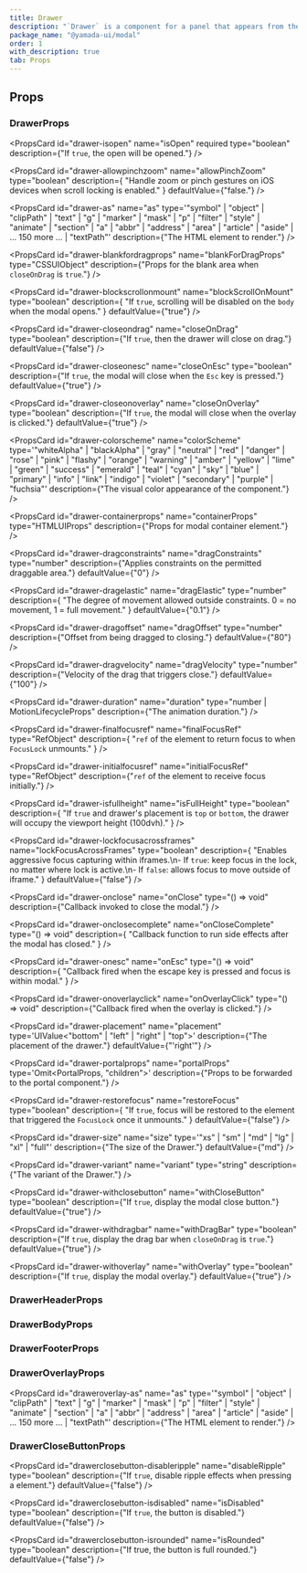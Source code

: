 ```yaml
---
title: Drawer
description: "`Drawer` is a component for a panel that appears from the edge of the screen."
package_name: "@yamada-ui/modal"
order: 1
with_description: true
tab: Props
---
```


## Props

### DrawerProps

<PropsCard
  id="drawer-isopen"
  name="isOpen"
  required
  type="boolean"
  description={"If `true`, the open will be opened."}
/>

<PropsCard id="drawer-_accept" name="_accept" type="CSSUIObject" />

<PropsCard id="drawer-_active" name="_active" type="CSSUIObject" />

<PropsCard id="drawer-_after" name="_after" type="CSSUIObject" />

<PropsCard id="drawer-_anylink" name="_anyLink" type="CSSUIObject" />

<PropsCard id="drawer-_autofill" name="_autofill" type="CSSUIObject" />

<PropsCard id="drawer-_backdrop" name="_backdrop" type="CSSUIObject" />

<PropsCard id="drawer-_before" name="_before" type="CSSUIObject" />

<PropsCard id="drawer-_between" name="_between" type="CSSUIObject" />

<PropsCard id="drawer-_blank" name="_blank" type="CSSUIObject" />

<PropsCard id="drawer-_checked" name="_checked" type="CSSUIObject" />

<PropsCard id="drawer-_cue" name="_cue" type="CSSUIObject" />

<PropsCard id="drawer-_cueregion" name="_cueRegion" type="CSSUIObject" />

<PropsCard id="drawer-_dark" name="_dark" type="CSSUIObject" />

<PropsCard id="drawer-_default" name="_default" type="CSSUIObject" />

<PropsCard id="drawer-_disabled" name="_disabled" type="CSSUIObject" />

<PropsCard id="drawer-_empty" name="_empty" type="CSSUIObject" />

<PropsCard id="drawer-_enabled" name="_enabled" type="CSSUIObject" />

<PropsCard id="drawer-_end" name="_end" type="CSSUIObject" />

<PropsCard id="drawer-_even" name="_even" type="CSSUIObject" />

<PropsCard id="drawer-_expanded" name="_expanded" type="CSSUIObject" />

<PropsCard id="drawer-_fileselector" name="_fileSelector" type="CSSUIObject" />

<PropsCard id="drawer-_filled" name="_filled" type="CSSUIObject" />

<PropsCard id="drawer-_first" name="_first" type="CSSUIObject" />

<PropsCard id="drawer-_firstletter" name="_firstLetter" type="CSSUIObject" />

<PropsCard id="drawer-_firstline" name="_firstLine" type="CSSUIObject" />

<PropsCard id="drawer-_focus" name="_focus" type="CSSUIObject" />

<PropsCard id="drawer-_focusvisible" name="_focusVisible" type="CSSUIObject" />

<PropsCard id="drawer-_focuswithin" name="_focusWithin" type="CSSUIObject" />

<PropsCard id="drawer-_fullscreen" name="_fullScreen" type="CSSUIObject" />

<PropsCard id="drawer-_grabbed" name="_grabbed" type="CSSUIObject" />

<PropsCard id="drawer-_groupaccept" name="_groupAccept" type="CSSUIObject" />

<PropsCard id="drawer-_groupactive" name="_groupActive" type="CSSUIObject" />

<PropsCard id="drawer-_groupblank" name="_groupBlank" type="CSSUIObject" />

<PropsCard id="drawer-_groupchecked" name="_groupChecked" type="CSSUIObject" />

<PropsCard
  id="drawer-_groupdisabled"
  name="_groupDisabled"
  type="CSSUIObject"
/>

<PropsCard id="drawer-_groupenabled" name="_groupEnabled" type="CSSUIObject" />

<PropsCard
  id="drawer-_groupexpanded"
  name="_groupExpanded"
  type="CSSUIObject"
/>

<PropsCard id="drawer-_groupfocus" name="_groupFocus" type="CSSUIObject" />

<PropsCard
  id="drawer-_groupfocusvisible"
  name="_groupFocusVisible"
  type="CSSUIObject"
/>

<PropsCard
  id="drawer-_groupfocuswithin"
  name="_groupFocusWithin"
  type="CSSUIObject"
/>

<PropsCard id="drawer-_groupgrabbed" name="_groupGrabbed" type="CSSUIObject" />

<PropsCard
  id="drawer-_grouphorizontal"
  name="_groupHorizontal"
  type="CSSUIObject"
/>

<PropsCard id="drawer-_grouphover" name="_groupHover" type="CSSUIObject" />

<PropsCard id="drawer-_groupidle" name="_groupIdle" type="CSSUIObject" />

<PropsCard id="drawer-_groupinvalid" name="_groupInvalid" type="CSSUIObject" />

<PropsCard id="drawer-_grouploaded" name="_groupLoaded" type="CSSUIObject" />

<PropsCard id="drawer-_grouploading" name="_groupLoading" type="CSSUIObject" />

<PropsCard
  id="drawer-_groupoptional"
  name="_groupOptional"
  type="CSSUIObject"
/>

<PropsCard
  id="drawer-_groupplaceholdershown"
  name="_groupPlaceholderShown"
  type="CSSUIObject"
/>

<PropsCard id="drawer-_grouppressed" name="_groupPressed" type="CSSUIObject" />

<PropsCard
  id="drawer-_groupreadonly"
  name="_groupReadOnly"
  type="CSSUIObject"
/>

<PropsCard
  id="drawer-_groupreadwrite"
  name="_groupReadWrite"
  type="CSSUIObject"
/>

<PropsCard id="drawer-_groupreject" name="_groupReject" type="CSSUIObject" />

<PropsCard
  id="drawer-_grouprequired"
  name="_groupRequired"
  type="CSSUIObject"
/>

<PropsCard
  id="drawer-_groupselected"
  name="_groupSelected"
  type="CSSUIObject"
/>

<PropsCard
  id="drawer-_groupuserinvalid"
  name="_groupUserInvalid"
  type="CSSUIObject"
/>

<PropsCard id="drawer-_groupvalid" name="_groupValid" type="CSSUIObject" />

<PropsCard
  id="drawer-_groupvertical"
  name="_groupVertical"
  type="CSSUIObject"
/>

<PropsCard id="drawer-_hidden" name="_hidden" type="CSSUIObject" />

<PropsCard id="drawer-_holiday" name="_holiday" type="CSSUIObject" />

<PropsCard id="drawer-_horizontal" name="_horizontal" type="CSSUIObject" />

<PropsCard id="drawer-_hover" name="_hover" type="CSSUIObject" />

<PropsCard id="drawer-_idle" name="_idle" type="CSSUIObject" />

<PropsCard
  id="drawer-_indeterminate"
  name="_indeterminate"
  type="CSSUIObject"
/>

<PropsCard id="drawer-_inrange" name="_inRange" type="CSSUIObject" />

<PropsCard id="drawer-_invalid" name="_invalid" type="CSSUIObject" />

<PropsCard id="drawer-_last" name="_last" type="CSSUIObject" />

<PropsCard id="drawer-_light" name="_light" type="CSSUIObject" />

<PropsCard id="drawer-_link" name="_link" type="CSSUIObject" />

<PropsCard id="drawer-_loaded" name="_loaded" type="CSSUIObject" />

<PropsCard id="drawer-_loading" name="_loading" type="CSSUIObject" />

<PropsCard id="drawer-_marker" name="_marker" type="CSSUIObject" />

<PropsCard id="drawer-_mediadark" name="_mediaDark" type="CSSUIObject" />

<PropsCard id="drawer-_medialight" name="_mediaLight" type="CSSUIObject" />

<PropsCard
  id="drawer-_mediareducemotion"
  name="_mediaReduceMotion"
  type="CSSUIObject"
/>

<PropsCard id="drawer-_modal" name="_modal" type="CSSUIObject" />

<PropsCard id="drawer-_nativeactive" name="_nativeActive" type="CSSUIObject" />

<PropsCard
  id="drawer-_nativechecked"
  name="_nativeChecked"
  type="CSSUIObject"
/>

<PropsCard
  id="drawer-_nativedisabled"
  name="_nativeDisabled"
  type="CSSUIObject"
/>

<PropsCard id="drawer-_nativefocus" name="_nativeFocus" type="CSSUIObject" />

<PropsCard
  id="drawer-_nativefocusvisible"
  name="_nativeFocusVisible"
  type="CSSUIObject"
/>

<PropsCard
  id="drawer-_nativefocuswithin"
  name="_nativeFocusWithin"
  type="CSSUIObject"
/>

<PropsCard id="drawer-_nativehidden" name="_nativeHidden" type="CSSUIObject" />

<PropsCard id="drawer-_nativehover" name="_nativeHover" type="CSSUIObject" />

<PropsCard
  id="drawer-_nativereadonly"
  name="_nativeReadOnly"
  type="CSSUIObject"
/>

<PropsCard id="drawer-_nativetarget" name="_nativeTarget" type="CSSUIObject" />

<PropsCard id="drawer-_nativevalid" name="_nativeValid" type="CSSUIObject" />

<PropsCard id="drawer-_notfirst" name="_notFirst" type="CSSUIObject" />

<PropsCard id="drawer-_notlast" name="_notLast" type="CSSUIObject" />

<PropsCard id="drawer-_nottarget" name="_notTarget" type="CSSUIObject" />

<PropsCard id="drawer-_odd" name="_odd" type="CSSUIObject" />

<PropsCard id="drawer-_only" name="_only" type="CSSUIObject" />

<PropsCard id="drawer-_optional" name="_optional" type="CSSUIObject" />

<PropsCard id="drawer-_outrange" name="_outRange" type="CSSUIObject" />

<PropsCard id="drawer-_outside" name="_outside" type="CSSUIObject" />

<PropsCard id="drawer-_paused" name="_paused" type="CSSUIObject" />

<PropsCard id="drawer-_peeraccept" name="_peerAccept" type="CSSUIObject" />

<PropsCard id="drawer-_peeractive" name="_peerActive" type="CSSUIObject" />

<PropsCard id="drawer-_peerblank" name="_peerBlank" type="CSSUIObject" />

<PropsCard id="drawer-_peerchecked" name="_peerChecked" type="CSSUIObject" />

<PropsCard id="drawer-_peerdisabled" name="_peerDisabled" type="CSSUIObject" />

<PropsCard id="drawer-_peerenabled" name="_peerEnabled" type="CSSUIObject" />

<PropsCard id="drawer-_peerexpanded" name="_peerExpanded" type="CSSUIObject" />

<PropsCard id="drawer-_peerfocus" name="_peerFocus" type="CSSUIObject" />

<PropsCard
  id="drawer-_peerfocusvisible"
  name="_peerFocusVisible"
  type="CSSUIObject"
/>

<PropsCard
  id="drawer-_peerfocuswithin"
  name="_peerFocusWithin"
  type="CSSUIObject"
/>

<PropsCard id="drawer-_peergrabbed" name="_peerGrabbed" type="CSSUIObject" />

<PropsCard
  id="drawer-_peerhorizontal"
  name="_peerHorizontal"
  type="CSSUIObject"
/>

<PropsCard id="drawer-_peerhover" name="_peerHover" type="CSSUIObject" />

<PropsCard id="drawer-_peeridle" name="_peerIdle" type="CSSUIObject" />

<PropsCard id="drawer-_peerinvalid" name="_peerInvalid" type="CSSUIObject" />

<PropsCard id="drawer-_peerloaded" name="_peerLoaded" type="CSSUIObject" />

<PropsCard id="drawer-_peerloading" name="_peerLoading" type="CSSUIObject" />

<PropsCard id="drawer-_peeroptional" name="_peerOptional" type="CSSUIObject" />

<PropsCard
  id="drawer-_peerplaceholdershown"
  name="_peerPlaceholderShown"
  type="CSSUIObject"
/>

<PropsCard id="drawer-_peerpressed" name="_peerPressed" type="CSSUIObject" />

<PropsCard id="drawer-_peerreadonly" name="_peerReadOnly" type="CSSUIObject" />

<PropsCard
  id="drawer-_peerreadwrite"
  name="_peerReadWrite"
  type="CSSUIObject"
/>

<PropsCard id="drawer-_peerreject" name="_peerReject" type="CSSUIObject" />

<PropsCard id="drawer-_peerrequired" name="_peerRequired" type="CSSUIObject" />

<PropsCard id="drawer-_peerselected" name="_peerSelected" type="CSSUIObject" />

<PropsCard
  id="drawer-_peeruserinvalid"
  name="_peerUserInvalid"
  type="CSSUIObject"
/>

<PropsCard id="drawer-_peervalid" name="_peerValid" type="CSSUIObject" />

<PropsCard id="drawer-_peervertical" name="_peerVertical" type="CSSUIObject" />

<PropsCard id="drawer-_picture" name="_picture" type="CSSUIObject" />

<PropsCard id="drawer-_placeholder" name="_placeholder" type="CSSUIObject" />

<PropsCard
  id="drawer-_placeholdershown"
  name="_placeholderShown"
  type="CSSUIObject"
/>

<PropsCard id="drawer-_playing" name="_playing" type="CSSUIObject" />

<PropsCard id="drawer-_pressed" name="_pressed" type="CSSUIObject" />

<PropsCard id="drawer-_print" name="_print" type="CSSUIObject" />

<PropsCard id="drawer-_readonly" name="_readOnly" type="CSSUIObject" />

<PropsCard id="drawer-_readwrite" name="_readWrite" type="CSSUIObject" />

<PropsCard id="drawer-_reject" name="_reject" type="CSSUIObject" />

<PropsCard id="drawer-_required" name="_required" type="CSSUIObject" />

<PropsCard id="drawer-_ripple" name="_ripple" type="CSSUIObject" />

<PropsCard id="drawer-_scrollbar" name="_scrollbar" type="CSSUIObject" />

<PropsCard
  id="drawer-_scrollbarbutton"
  name="_scrollbarButton"
  type="CSSUIObject"
/>

<PropsCard
  id="drawer-_scrollbarcorner"
  name="_scrollbarCorner"
  type="CSSUIObject"
/>

<PropsCard
  id="drawer-_scrollbarthumb"
  name="_scrollbarThumb"
  type="CSSUIObject"
/>

<PropsCard
  id="drawer-_scrollbartrack"
  name="_scrollbarTrack"
  type="CSSUIObject"
/>

<PropsCard
  id="drawer-_scrollbartrackpiece"
  name="_scrollbarTrackPiece"
  type="CSSUIObject"
/>

<PropsCard id="drawer-_selected" name="_selected" type="CSSUIObject" />

<PropsCard id="drawer-_selection" name="_selection" type="CSSUIObject" />

<PropsCard id="drawer-_start" name="_start" type="CSSUIObject" />

<PropsCard id="drawer-_target" name="_target" type="CSSUIObject" />

<PropsCard id="drawer-_today" name="_today" type="CSSUIObject" />

<PropsCard id="drawer-_userinvalid" name="_userInvalid" type="CSSUIObject" />

<PropsCard id="drawer-_valid" name="_valid" type="CSSUIObject" />

<PropsCard id="drawer-_vertical" name="_vertical" type="CSSUIObject" />

<PropsCard id="drawer-_visited" name="_visited" type="CSSUIObject" />

<PropsCard id="drawer-_weekend" name="_weekend" type="CSSUIObject" />

<PropsCard
  id="drawer-allowpinchzoom"
  name="allowPinchZoom"
  type="boolean"
  description={
    "Handle zoom or pinch gestures on iOS devices when scroll locking is enabled."
  }
  defaultValue={"false."}
/>

<PropsCard
  id="drawer-as"
  name="as"
  type='"symbol" | "object" | "clipPath" | "text" | "g" | "marker" | "mask" | "p" | "filter" | "style" | "animate" | "section" | "a" | "abbr" | "address" | "area" | "article" | "aside" | ... 150 more ... | "textPath"'
  description={"The HTML element to render."}
/>

<PropsCard
  id="drawer-blankfordragprops"
  name="blankForDragProps"
  type="CSSUIObject"
  description={"Props for the blank area when `closeOnDrag` is `true`."}
/>

<PropsCard
  id="drawer-blockscrollonmount"
  name="blockScrollOnMount"
  type="boolean"
  description={
    "If `true`, scrolling will be disabled on the `body` when the modal opens."
  }
  defaultValue={"true"}
/>

<PropsCard
  id="drawer-closeondrag"
  name="closeOnDrag"
  type="boolean"
  description={"If `true`, then the drawer will close on drag."}
  defaultValue={"false"}
/>

<PropsCard
  id="drawer-closeonesc"
  name="closeOnEsc"
  type="boolean"
  description={"If `true`, the modal will close when the `Esc` key is pressed."}
  defaultValue={"true"}
/>

<PropsCard
  id="drawer-closeonoverlay"
  name="closeOnOverlay"
  type="boolean"
  description={"If `true`, the modal will close when the overlay is clicked."}
  defaultValue={"true"}
/>

<PropsCard
  id="drawer-colorscheme"
  name="colorScheme"
  type='"whiteAlpha" | "blackAlpha" | "gray" | "neutral" | "red" | "danger" | "rose" | "pink" | "flashy" | "orange" | "warning" | "amber" | "yellow" | "lime" | "green" | "success" | "emerald" | "teal" | "cyan" | "sky" | "blue" | "primary" | "info" | "link" | "indigo" | "violet" | "secondary" | "purple" | "fuchsia"'
  description={"The visual color appearance of the component."}
/>

<PropsCard
  id="drawer-containerprops"
  name="containerProps"
  type="HTMLUIProps"
  description={"Props for modal container element."}
/>

<PropsCard
  id="drawer-dragconstraints"
  name="dragConstraints"
  type="number"
  description={"Applies constraints on the permitted draggable area."}
  defaultValue={"0"}
/>

<PropsCard
  id="drawer-dragelastic"
  name="dragElastic"
  type="number"
  description={
    "The degree of movement allowed outside constraints. 0 = no movement, 1 = full movement."
  }
  defaultValue={"0.1"}
/>

<PropsCard
  id="drawer-dragoffset"
  name="dragOffset"
  type="number"
  description={"Offset from being dragged to closing."}
  defaultValue={"80"}
/>

<PropsCard
  id="drawer-dragvelocity"
  name="dragVelocity"
  type="number"
  description={"Velocity of the drag that triggers close."}
  defaultValue={"100"}
/>

<PropsCard
  id="drawer-duration"
  name="duration"
  type="number | MotionLifecycleProps<number>"
  description={"The animation duration."}
/>

<PropsCard
  id="drawer-finalfocusref"
  name="finalFocusRef"
  type="RefObject<FocusableElement>"
  description={
    "`ref` of the element to return focus to when `FocusLock` unmounts."
  }
/>

<PropsCard
  id="drawer-initialfocusref"
  name="initialFocusRef"
  type="RefObject<FocusableElement>"
  description={"`ref` of the element to receive focus initially."}
/>

<PropsCard
  id="drawer-isfullheight"
  name="isFullHeight"
  type="boolean"
  description={
    "If `true` and drawer's placement is `top` or `bottom`, the drawer will occupy the viewport height (100dvh)."
  }
/>

<PropsCard
  id="drawer-lockfocusacrossframes"
  name="lockFocusAcrossFrames"
  type="boolean"
  description={
    "Enables aggressive focus capturing within iframes.\n- If `true`: keep focus in the lock, no matter where lock is active.\n- If `false`:  allows focus to move outside of iframe."
  }
  defaultValue={"false"}
/>

<PropsCard
  id="drawer-onclose"
  name="onClose"
  type="() => void"
  description={"Callback invoked to close the modal."}
/>

<PropsCard
  id="drawer-onclosecomplete"
  name="onCloseComplete"
  type="() => void"
  description={
    "Callback function to run side effects after the modal has closed."
  }
/>

<PropsCard
  id="drawer-onesc"
  name="onEsc"
  type="() => void"
  description={
    "Callback fired when the escape key is pressed and focus is within modal."
  }
/>

<PropsCard
  id="drawer-onoverlayclick"
  name="onOverlayClick"
  type="() => void"
  description={"Callback fired when the overlay is clicked."}
/>

<PropsCard
  id="drawer-placement"
  name="placement"
  type='UIValue<"bottom" | "left" | "right" | "top">'
  description={"The placement of the drawer."}
  defaultValue={"'right'"}
/>

<PropsCard
  id="drawer-portalprops"
  name="portalProps"
  type='Omit<PortalProps, "children">'
  description={"Props to be forwarded to the portal component."}
/>

<PropsCard
  id="drawer-restorefocus"
  name="restoreFocus"
  type="boolean"
  description={
    "If `true`, focus will be restored to the element that triggered the `FocusLock` once it unmounts."
  }
  defaultValue={"false"}
/>

<PropsCard
  id="drawer-size"
  name="size"
  type='"xs" | "sm" | "md" | "lg" | "xl" | "full"'
  description={"The size of the Drawer."}
  defaultValue={"md"}
/>

<PropsCard
  id="drawer-variant"
  name="variant"
  type="string"
  description={"The variant of the Drawer."}
/>

<PropsCard
  id="drawer-withclosebutton"
  name="withCloseButton"
  type="boolean"
  description={"If `true`, display the modal close button."}
  defaultValue={"true"}
/>

<PropsCard
  id="drawer-withdragbar"
  name="withDragBar"
  type="boolean"
  description={"If `true`, display the drag bar when `closeOnDrag` is `true`."}
  defaultValue={"true"}
/>

<PropsCard
  id="drawer-withoverlay"
  name="withOverlay"
  type="boolean"
  description={"If `true`, display the modal overlay."}
  defaultValue={"true"}
/>

### DrawerHeaderProps

<PropsCard id="drawerheader-_accept" name="_accept" type="CSSUIObject" />

<PropsCard id="drawerheader-_active" name="_active" type="CSSUIObject" />

<PropsCard id="drawerheader-_after" name="_after" type="CSSUIObject" />

<PropsCard id="drawerheader-_anylink" name="_anyLink" type="CSSUIObject" />

<PropsCard id="drawerheader-_autofill" name="_autofill" type="CSSUIObject" />

<PropsCard id="drawerheader-_backdrop" name="_backdrop" type="CSSUIObject" />

<PropsCard id="drawerheader-_before" name="_before" type="CSSUIObject" />

<PropsCard id="drawerheader-_between" name="_between" type="CSSUIObject" />

<PropsCard id="drawerheader-_blank" name="_blank" type="CSSUIObject" />

<PropsCard id="drawerheader-_checked" name="_checked" type="CSSUIObject" />

<PropsCard id="drawerheader-_cue" name="_cue" type="CSSUIObject" />

<PropsCard id="drawerheader-_cueregion" name="_cueRegion" type="CSSUIObject" />

<PropsCard id="drawerheader-_dark" name="_dark" type="CSSUIObject" />

<PropsCard id="drawerheader-_default" name="_default" type="CSSUIObject" />

<PropsCard id="drawerheader-_disabled" name="_disabled" type="CSSUIObject" />

<PropsCard id="drawerheader-_empty" name="_empty" type="CSSUIObject" />

<PropsCard id="drawerheader-_enabled" name="_enabled" type="CSSUIObject" />

<PropsCard id="drawerheader-_end" name="_end" type="CSSUIObject" />

<PropsCard id="drawerheader-_even" name="_even" type="CSSUIObject" />

<PropsCard id="drawerheader-_expanded" name="_expanded" type="CSSUIObject" />

<PropsCard
  id="drawerheader-_fileselector"
  name="_fileSelector"
  type="CSSUIObject"
/>

<PropsCard id="drawerheader-_filled" name="_filled" type="CSSUIObject" />

<PropsCard id="drawerheader-_first" name="_first" type="CSSUIObject" />

<PropsCard
  id="drawerheader-_firstletter"
  name="_firstLetter"
  type="CSSUIObject"
/>

<PropsCard id="drawerheader-_firstline" name="_firstLine" type="CSSUIObject" />

<PropsCard id="drawerheader-_focus" name="_focus" type="CSSUIObject" />

<PropsCard
  id="drawerheader-_focusvisible"
  name="_focusVisible"
  type="CSSUIObject"
/>

<PropsCard
  id="drawerheader-_focuswithin"
  name="_focusWithin"
  type="CSSUIObject"
/>

<PropsCard
  id="drawerheader-_fullscreen"
  name="_fullScreen"
  type="CSSUIObject"
/>

<PropsCard id="drawerheader-_grabbed" name="_grabbed" type="CSSUIObject" />

<PropsCard
  id="drawerheader-_groupaccept"
  name="_groupAccept"
  type="CSSUIObject"
/>

<PropsCard
  id="drawerheader-_groupactive"
  name="_groupActive"
  type="CSSUIObject"
/>

<PropsCard
  id="drawerheader-_groupblank"
  name="_groupBlank"
  type="CSSUIObject"
/>

<PropsCard
  id="drawerheader-_groupchecked"
  name="_groupChecked"
  type="CSSUIObject"
/>

<PropsCard
  id="drawerheader-_groupdisabled"
  name="_groupDisabled"
  type="CSSUIObject"
/>

<PropsCard
  id="drawerheader-_groupenabled"
  name="_groupEnabled"
  type="CSSUIObject"
/>

<PropsCard
  id="drawerheader-_groupexpanded"
  name="_groupExpanded"
  type="CSSUIObject"
/>

<PropsCard
  id="drawerheader-_groupfocus"
  name="_groupFocus"
  type="CSSUIObject"
/>

<PropsCard
  id="drawerheader-_groupfocusvisible"
  name="_groupFocusVisible"
  type="CSSUIObject"
/>

<PropsCard
  id="drawerheader-_groupfocuswithin"
  name="_groupFocusWithin"
  type="CSSUIObject"
/>

<PropsCard
  id="drawerheader-_groupgrabbed"
  name="_groupGrabbed"
  type="CSSUIObject"
/>

<PropsCard
  id="drawerheader-_grouphorizontal"
  name="_groupHorizontal"
  type="CSSUIObject"
/>

<PropsCard
  id="drawerheader-_grouphover"
  name="_groupHover"
  type="CSSUIObject"
/>

<PropsCard id="drawerheader-_groupidle" name="_groupIdle" type="CSSUIObject" />

<PropsCard
  id="drawerheader-_groupinvalid"
  name="_groupInvalid"
  type="CSSUIObject"
/>

<PropsCard
  id="drawerheader-_grouploaded"
  name="_groupLoaded"
  type="CSSUIObject"
/>

<PropsCard
  id="drawerheader-_grouploading"
  name="_groupLoading"
  type="CSSUIObject"
/>

<PropsCard
  id="drawerheader-_groupoptional"
  name="_groupOptional"
  type="CSSUIObject"
/>

<PropsCard
  id="drawerheader-_groupplaceholdershown"
  name="_groupPlaceholderShown"
  type="CSSUIObject"
/>

<PropsCard
  id="drawerheader-_grouppressed"
  name="_groupPressed"
  type="CSSUIObject"
/>

<PropsCard
  id="drawerheader-_groupreadonly"
  name="_groupReadOnly"
  type="CSSUIObject"
/>

<PropsCard
  id="drawerheader-_groupreadwrite"
  name="_groupReadWrite"
  type="CSSUIObject"
/>

<PropsCard
  id="drawerheader-_groupreject"
  name="_groupReject"
  type="CSSUIObject"
/>

<PropsCard
  id="drawerheader-_grouprequired"
  name="_groupRequired"
  type="CSSUIObject"
/>

<PropsCard
  id="drawerheader-_groupselected"
  name="_groupSelected"
  type="CSSUIObject"
/>

<PropsCard
  id="drawerheader-_groupuserinvalid"
  name="_groupUserInvalid"
  type="CSSUIObject"
/>

<PropsCard
  id="drawerheader-_groupvalid"
  name="_groupValid"
  type="CSSUIObject"
/>

<PropsCard
  id="drawerheader-_groupvertical"
  name="_groupVertical"
  type="CSSUIObject"
/>

<PropsCard id="drawerheader-_hidden" name="_hidden" type="CSSUIObject" />

<PropsCard id="drawerheader-_holiday" name="_holiday" type="CSSUIObject" />

<PropsCard
  id="drawerheader-_horizontal"
  name="_horizontal"
  type="CSSUIObject"
/>

<PropsCard id="drawerheader-_hover" name="_hover" type="CSSUIObject" />

<PropsCard id="drawerheader-_idle" name="_idle" type="CSSUIObject" />

<PropsCard
  id="drawerheader-_indeterminate"
  name="_indeterminate"
  type="CSSUIObject"
/>

<PropsCard id="drawerheader-_inrange" name="_inRange" type="CSSUIObject" />

<PropsCard id="drawerheader-_invalid" name="_invalid" type="CSSUIObject" />

<PropsCard id="drawerheader-_last" name="_last" type="CSSUIObject" />

<PropsCard id="drawerheader-_light" name="_light" type="CSSUIObject" />

<PropsCard id="drawerheader-_link" name="_link" type="CSSUIObject" />

<PropsCard id="drawerheader-_loaded" name="_loaded" type="CSSUIObject" />

<PropsCard id="drawerheader-_loading" name="_loading" type="CSSUIObject" />

<PropsCard id="drawerheader-_marker" name="_marker" type="CSSUIObject" />

<PropsCard id="drawerheader-_mediadark" name="_mediaDark" type="CSSUIObject" />

<PropsCard
  id="drawerheader-_medialight"
  name="_mediaLight"
  type="CSSUIObject"
/>

<PropsCard
  id="drawerheader-_mediareducemotion"
  name="_mediaReduceMotion"
  type="CSSUIObject"
/>

<PropsCard id="drawerheader-_modal" name="_modal" type="CSSUIObject" />

<PropsCard
  id="drawerheader-_nativeactive"
  name="_nativeActive"
  type="CSSUIObject"
/>

<PropsCard
  id="drawerheader-_nativechecked"
  name="_nativeChecked"
  type="CSSUIObject"
/>

<PropsCard
  id="drawerheader-_nativedisabled"
  name="_nativeDisabled"
  type="CSSUIObject"
/>

<PropsCard
  id="drawerheader-_nativefocus"
  name="_nativeFocus"
  type="CSSUIObject"
/>

<PropsCard
  id="drawerheader-_nativefocusvisible"
  name="_nativeFocusVisible"
  type="CSSUIObject"
/>

<PropsCard
  id="drawerheader-_nativefocuswithin"
  name="_nativeFocusWithin"
  type="CSSUIObject"
/>

<PropsCard
  id="drawerheader-_nativehidden"
  name="_nativeHidden"
  type="CSSUIObject"
/>

<PropsCard
  id="drawerheader-_nativehover"
  name="_nativeHover"
  type="CSSUIObject"
/>

<PropsCard
  id="drawerheader-_nativereadonly"
  name="_nativeReadOnly"
  type="CSSUIObject"
/>

<PropsCard
  id="drawerheader-_nativetarget"
  name="_nativeTarget"
  type="CSSUIObject"
/>

<PropsCard
  id="drawerheader-_nativevalid"
  name="_nativeValid"
  type="CSSUIObject"
/>

<PropsCard id="drawerheader-_notfirst" name="_notFirst" type="CSSUIObject" />

<PropsCard id="drawerheader-_notlast" name="_notLast" type="CSSUIObject" />

<PropsCard id="drawerheader-_nottarget" name="_notTarget" type="CSSUIObject" />

<PropsCard id="drawerheader-_odd" name="_odd" type="CSSUIObject" />

<PropsCard id="drawerheader-_only" name="_only" type="CSSUIObject" />

<PropsCard id="drawerheader-_optional" name="_optional" type="CSSUIObject" />

<PropsCard id="drawerheader-_outrange" name="_outRange" type="CSSUIObject" />

<PropsCard id="drawerheader-_outside" name="_outside" type="CSSUIObject" />

<PropsCard id="drawerheader-_paused" name="_paused" type="CSSUIObject" />

<PropsCard
  id="drawerheader-_peeraccept"
  name="_peerAccept"
  type="CSSUIObject"
/>

<PropsCard
  id="drawerheader-_peeractive"
  name="_peerActive"
  type="CSSUIObject"
/>

<PropsCard id="drawerheader-_peerblank" name="_peerBlank" type="CSSUIObject" />

<PropsCard
  id="drawerheader-_peerchecked"
  name="_peerChecked"
  type="CSSUIObject"
/>

<PropsCard
  id="drawerheader-_peerdisabled"
  name="_peerDisabled"
  type="CSSUIObject"
/>

<PropsCard
  id="drawerheader-_peerenabled"
  name="_peerEnabled"
  type="CSSUIObject"
/>

<PropsCard
  id="drawerheader-_peerexpanded"
  name="_peerExpanded"
  type="CSSUIObject"
/>

<PropsCard id="drawerheader-_peerfocus" name="_peerFocus" type="CSSUIObject" />

<PropsCard
  id="drawerheader-_peerfocusvisible"
  name="_peerFocusVisible"
  type="CSSUIObject"
/>

<PropsCard
  id="drawerheader-_peerfocuswithin"
  name="_peerFocusWithin"
  type="CSSUIObject"
/>

<PropsCard
  id="drawerheader-_peergrabbed"
  name="_peerGrabbed"
  type="CSSUIObject"
/>

<PropsCard
  id="drawerheader-_peerhorizontal"
  name="_peerHorizontal"
  type="CSSUIObject"
/>

<PropsCard id="drawerheader-_peerhover" name="_peerHover" type="CSSUIObject" />

<PropsCard id="drawerheader-_peeridle" name="_peerIdle" type="CSSUIObject" />

<PropsCard
  id="drawerheader-_peerinvalid"
  name="_peerInvalid"
  type="CSSUIObject"
/>

<PropsCard
  id="drawerheader-_peerloaded"
  name="_peerLoaded"
  type="CSSUIObject"
/>

<PropsCard
  id="drawerheader-_peerloading"
  name="_peerLoading"
  type="CSSUIObject"
/>

<PropsCard
  id="drawerheader-_peeroptional"
  name="_peerOptional"
  type="CSSUIObject"
/>

<PropsCard
  id="drawerheader-_peerplaceholdershown"
  name="_peerPlaceholderShown"
  type="CSSUIObject"
/>

<PropsCard
  id="drawerheader-_peerpressed"
  name="_peerPressed"
  type="CSSUIObject"
/>

<PropsCard
  id="drawerheader-_peerreadonly"
  name="_peerReadOnly"
  type="CSSUIObject"
/>

<PropsCard
  id="drawerheader-_peerreadwrite"
  name="_peerReadWrite"
  type="CSSUIObject"
/>

<PropsCard
  id="drawerheader-_peerreject"
  name="_peerReject"
  type="CSSUIObject"
/>

<PropsCard
  id="drawerheader-_peerrequired"
  name="_peerRequired"
  type="CSSUIObject"
/>

<PropsCard
  id="drawerheader-_peerselected"
  name="_peerSelected"
  type="CSSUIObject"
/>

<PropsCard
  id="drawerheader-_peeruserinvalid"
  name="_peerUserInvalid"
  type="CSSUIObject"
/>

<PropsCard id="drawerheader-_peervalid" name="_peerValid" type="CSSUIObject" />

<PropsCard
  id="drawerheader-_peervertical"
  name="_peerVertical"
  type="CSSUIObject"
/>

<PropsCard id="drawerheader-_picture" name="_picture" type="CSSUIObject" />

<PropsCard
  id="drawerheader-_placeholder"
  name="_placeholder"
  type="CSSUIObject"
/>

<PropsCard
  id="drawerheader-_placeholdershown"
  name="_placeholderShown"
  type="CSSUIObject"
/>

<PropsCard id="drawerheader-_playing" name="_playing" type="CSSUIObject" />

<PropsCard id="drawerheader-_pressed" name="_pressed" type="CSSUIObject" />

<PropsCard id="drawerheader-_print" name="_print" type="CSSUIObject" />

<PropsCard id="drawerheader-_readonly" name="_readOnly" type="CSSUIObject" />

<PropsCard id="drawerheader-_readwrite" name="_readWrite" type="CSSUIObject" />

<PropsCard id="drawerheader-_reject" name="_reject" type="CSSUIObject" />

<PropsCard id="drawerheader-_required" name="_required" type="CSSUIObject" />

<PropsCard id="drawerheader-_ripple" name="_ripple" type="CSSUIObject" />

<PropsCard id="drawerheader-_scrollbar" name="_scrollbar" type="CSSUIObject" />

<PropsCard
  id="drawerheader-_scrollbarbutton"
  name="_scrollbarButton"
  type="CSSUIObject"
/>

<PropsCard
  id="drawerheader-_scrollbarcorner"
  name="_scrollbarCorner"
  type="CSSUIObject"
/>

<PropsCard
  id="drawerheader-_scrollbarthumb"
  name="_scrollbarThumb"
  type="CSSUIObject"
/>

<PropsCard
  id="drawerheader-_scrollbartrack"
  name="_scrollbarTrack"
  type="CSSUIObject"
/>

<PropsCard
  id="drawerheader-_scrollbartrackpiece"
  name="_scrollbarTrackPiece"
  type="CSSUIObject"
/>

<PropsCard id="drawerheader-_selected" name="_selected" type="CSSUIObject" />

<PropsCard id="drawerheader-_selection" name="_selection" type="CSSUIObject" />

<PropsCard id="drawerheader-_start" name="_start" type="CSSUIObject" />

<PropsCard id="drawerheader-_target" name="_target" type="CSSUIObject" />

<PropsCard id="drawerheader-_today" name="_today" type="CSSUIObject" />

<PropsCard
  id="drawerheader-_userinvalid"
  name="_userInvalid"
  type="CSSUIObject"
/>

<PropsCard id="drawerheader-_valid" name="_valid" type="CSSUIObject" />

<PropsCard id="drawerheader-_vertical" name="_vertical" type="CSSUIObject" />

<PropsCard id="drawerheader-_visited" name="_visited" type="CSSUIObject" />

<PropsCard id="drawerheader-_weekend" name="_weekend" type="CSSUIObject" />

### DrawerBodyProps

<PropsCard id="drawerbody-_accept" name="_accept" type="CSSUIObject" />

<PropsCard id="drawerbody-_active" name="_active" type="CSSUIObject" />

<PropsCard id="drawerbody-_after" name="_after" type="CSSUIObject" />

<PropsCard id="drawerbody-_anylink" name="_anyLink" type="CSSUIObject" />

<PropsCard id="drawerbody-_autofill" name="_autofill" type="CSSUIObject" />

<PropsCard id="drawerbody-_backdrop" name="_backdrop" type="CSSUIObject" />

<PropsCard id="drawerbody-_before" name="_before" type="CSSUIObject" />

<PropsCard id="drawerbody-_between" name="_between" type="CSSUIObject" />

<PropsCard id="drawerbody-_blank" name="_blank" type="CSSUIObject" />

<PropsCard id="drawerbody-_checked" name="_checked" type="CSSUIObject" />

<PropsCard id="drawerbody-_cue" name="_cue" type="CSSUIObject" />

<PropsCard id="drawerbody-_cueregion" name="_cueRegion" type="CSSUIObject" />

<PropsCard id="drawerbody-_dark" name="_dark" type="CSSUIObject" />

<PropsCard id="drawerbody-_default" name="_default" type="CSSUIObject" />

<PropsCard id="drawerbody-_disabled" name="_disabled" type="CSSUIObject" />

<PropsCard id="drawerbody-_empty" name="_empty" type="CSSUIObject" />

<PropsCard id="drawerbody-_enabled" name="_enabled" type="CSSUIObject" />

<PropsCard id="drawerbody-_end" name="_end" type="CSSUIObject" />

<PropsCard id="drawerbody-_even" name="_even" type="CSSUIObject" />

<PropsCard id="drawerbody-_expanded" name="_expanded" type="CSSUIObject" />

<PropsCard
  id="drawerbody-_fileselector"
  name="_fileSelector"
  type="CSSUIObject"
/>

<PropsCard id="drawerbody-_filled" name="_filled" type="CSSUIObject" />

<PropsCard id="drawerbody-_first" name="_first" type="CSSUIObject" />

<PropsCard
  id="drawerbody-_firstletter"
  name="_firstLetter"
  type="CSSUIObject"
/>

<PropsCard id="drawerbody-_firstline" name="_firstLine" type="CSSUIObject" />

<PropsCard id="drawerbody-_focus" name="_focus" type="CSSUIObject" />

<PropsCard
  id="drawerbody-_focusvisible"
  name="_focusVisible"
  type="CSSUIObject"
/>

<PropsCard
  id="drawerbody-_focuswithin"
  name="_focusWithin"
  type="CSSUIObject"
/>

<PropsCard id="drawerbody-_fullscreen" name="_fullScreen" type="CSSUIObject" />

<PropsCard id="drawerbody-_grabbed" name="_grabbed" type="CSSUIObject" />

<PropsCard
  id="drawerbody-_groupaccept"
  name="_groupAccept"
  type="CSSUIObject"
/>

<PropsCard
  id="drawerbody-_groupactive"
  name="_groupActive"
  type="CSSUIObject"
/>

<PropsCard id="drawerbody-_groupblank" name="_groupBlank" type="CSSUIObject" />

<PropsCard
  id="drawerbody-_groupchecked"
  name="_groupChecked"
  type="CSSUIObject"
/>

<PropsCard
  id="drawerbody-_groupdisabled"
  name="_groupDisabled"
  type="CSSUIObject"
/>

<PropsCard
  id="drawerbody-_groupenabled"
  name="_groupEnabled"
  type="CSSUIObject"
/>

<PropsCard
  id="drawerbody-_groupexpanded"
  name="_groupExpanded"
  type="CSSUIObject"
/>

<PropsCard id="drawerbody-_groupfocus" name="_groupFocus" type="CSSUIObject" />

<PropsCard
  id="drawerbody-_groupfocusvisible"
  name="_groupFocusVisible"
  type="CSSUIObject"
/>

<PropsCard
  id="drawerbody-_groupfocuswithin"
  name="_groupFocusWithin"
  type="CSSUIObject"
/>

<PropsCard
  id="drawerbody-_groupgrabbed"
  name="_groupGrabbed"
  type="CSSUIObject"
/>

<PropsCard
  id="drawerbody-_grouphorizontal"
  name="_groupHorizontal"
  type="CSSUIObject"
/>

<PropsCard id="drawerbody-_grouphover" name="_groupHover" type="CSSUIObject" />

<PropsCard id="drawerbody-_groupidle" name="_groupIdle" type="CSSUIObject" />

<PropsCard
  id="drawerbody-_groupinvalid"
  name="_groupInvalid"
  type="CSSUIObject"
/>

<PropsCard
  id="drawerbody-_grouploaded"
  name="_groupLoaded"
  type="CSSUIObject"
/>

<PropsCard
  id="drawerbody-_grouploading"
  name="_groupLoading"
  type="CSSUIObject"
/>

<PropsCard
  id="drawerbody-_groupoptional"
  name="_groupOptional"
  type="CSSUIObject"
/>

<PropsCard
  id="drawerbody-_groupplaceholdershown"
  name="_groupPlaceholderShown"
  type="CSSUIObject"
/>

<PropsCard
  id="drawerbody-_grouppressed"
  name="_groupPressed"
  type="CSSUIObject"
/>

<PropsCard
  id="drawerbody-_groupreadonly"
  name="_groupReadOnly"
  type="CSSUIObject"
/>

<PropsCard
  id="drawerbody-_groupreadwrite"
  name="_groupReadWrite"
  type="CSSUIObject"
/>

<PropsCard
  id="drawerbody-_groupreject"
  name="_groupReject"
  type="CSSUIObject"
/>

<PropsCard
  id="drawerbody-_grouprequired"
  name="_groupRequired"
  type="CSSUIObject"
/>

<PropsCard
  id="drawerbody-_groupselected"
  name="_groupSelected"
  type="CSSUIObject"
/>

<PropsCard
  id="drawerbody-_groupuserinvalid"
  name="_groupUserInvalid"
  type="CSSUIObject"
/>

<PropsCard id="drawerbody-_groupvalid" name="_groupValid" type="CSSUIObject" />

<PropsCard
  id="drawerbody-_groupvertical"
  name="_groupVertical"
  type="CSSUIObject"
/>

<PropsCard id="drawerbody-_hidden" name="_hidden" type="CSSUIObject" />

<PropsCard id="drawerbody-_holiday" name="_holiday" type="CSSUIObject" />

<PropsCard id="drawerbody-_horizontal" name="_horizontal" type="CSSUIObject" />

<PropsCard id="drawerbody-_hover" name="_hover" type="CSSUIObject" />

<PropsCard id="drawerbody-_idle" name="_idle" type="CSSUIObject" />

<PropsCard
  id="drawerbody-_indeterminate"
  name="_indeterminate"
  type="CSSUIObject"
/>

<PropsCard id="drawerbody-_inrange" name="_inRange" type="CSSUIObject" />

<PropsCard id="drawerbody-_invalid" name="_invalid" type="CSSUIObject" />

<PropsCard id="drawerbody-_last" name="_last" type="CSSUIObject" />

<PropsCard id="drawerbody-_light" name="_light" type="CSSUIObject" />

<PropsCard id="drawerbody-_link" name="_link" type="CSSUIObject" />

<PropsCard id="drawerbody-_loaded" name="_loaded" type="CSSUIObject" />

<PropsCard id="drawerbody-_loading" name="_loading" type="CSSUIObject" />

<PropsCard id="drawerbody-_marker" name="_marker" type="CSSUIObject" />

<PropsCard id="drawerbody-_mediadark" name="_mediaDark" type="CSSUIObject" />

<PropsCard id="drawerbody-_medialight" name="_mediaLight" type="CSSUIObject" />

<PropsCard
  id="drawerbody-_mediareducemotion"
  name="_mediaReduceMotion"
  type="CSSUIObject"
/>

<PropsCard id="drawerbody-_modal" name="_modal" type="CSSUIObject" />

<PropsCard
  id="drawerbody-_nativeactive"
  name="_nativeActive"
  type="CSSUIObject"
/>

<PropsCard
  id="drawerbody-_nativechecked"
  name="_nativeChecked"
  type="CSSUIObject"
/>

<PropsCard
  id="drawerbody-_nativedisabled"
  name="_nativeDisabled"
  type="CSSUIObject"
/>

<PropsCard
  id="drawerbody-_nativefocus"
  name="_nativeFocus"
  type="CSSUIObject"
/>

<PropsCard
  id="drawerbody-_nativefocusvisible"
  name="_nativeFocusVisible"
  type="CSSUIObject"
/>

<PropsCard
  id="drawerbody-_nativefocuswithin"
  name="_nativeFocusWithin"
  type="CSSUIObject"
/>

<PropsCard
  id="drawerbody-_nativehidden"
  name="_nativeHidden"
  type="CSSUIObject"
/>

<PropsCard
  id="drawerbody-_nativehover"
  name="_nativeHover"
  type="CSSUIObject"
/>

<PropsCard
  id="drawerbody-_nativereadonly"
  name="_nativeReadOnly"
  type="CSSUIObject"
/>

<PropsCard
  id="drawerbody-_nativetarget"
  name="_nativeTarget"
  type="CSSUIObject"
/>

<PropsCard
  id="drawerbody-_nativevalid"
  name="_nativeValid"
  type="CSSUIObject"
/>

<PropsCard id="drawerbody-_notfirst" name="_notFirst" type="CSSUIObject" />

<PropsCard id="drawerbody-_notlast" name="_notLast" type="CSSUIObject" />

<PropsCard id="drawerbody-_nottarget" name="_notTarget" type="CSSUIObject" />

<PropsCard id="drawerbody-_odd" name="_odd" type="CSSUIObject" />

<PropsCard id="drawerbody-_only" name="_only" type="CSSUIObject" />

<PropsCard id="drawerbody-_optional" name="_optional" type="CSSUIObject" />

<PropsCard id="drawerbody-_outrange" name="_outRange" type="CSSUIObject" />

<PropsCard id="drawerbody-_outside" name="_outside" type="CSSUIObject" />

<PropsCard id="drawerbody-_paused" name="_paused" type="CSSUIObject" />

<PropsCard id="drawerbody-_peeraccept" name="_peerAccept" type="CSSUIObject" />

<PropsCard id="drawerbody-_peeractive" name="_peerActive" type="CSSUIObject" />

<PropsCard id="drawerbody-_peerblank" name="_peerBlank" type="CSSUIObject" />

<PropsCard
  id="drawerbody-_peerchecked"
  name="_peerChecked"
  type="CSSUIObject"
/>

<PropsCard
  id="drawerbody-_peerdisabled"
  name="_peerDisabled"
  type="CSSUIObject"
/>

<PropsCard
  id="drawerbody-_peerenabled"
  name="_peerEnabled"
  type="CSSUIObject"
/>

<PropsCard
  id="drawerbody-_peerexpanded"
  name="_peerExpanded"
  type="CSSUIObject"
/>

<PropsCard id="drawerbody-_peerfocus" name="_peerFocus" type="CSSUIObject" />

<PropsCard
  id="drawerbody-_peerfocusvisible"
  name="_peerFocusVisible"
  type="CSSUIObject"
/>

<PropsCard
  id="drawerbody-_peerfocuswithin"
  name="_peerFocusWithin"
  type="CSSUIObject"
/>

<PropsCard
  id="drawerbody-_peergrabbed"
  name="_peerGrabbed"
  type="CSSUIObject"
/>

<PropsCard
  id="drawerbody-_peerhorizontal"
  name="_peerHorizontal"
  type="CSSUIObject"
/>

<PropsCard id="drawerbody-_peerhover" name="_peerHover" type="CSSUIObject" />

<PropsCard id="drawerbody-_peeridle" name="_peerIdle" type="CSSUIObject" />

<PropsCard
  id="drawerbody-_peerinvalid"
  name="_peerInvalid"
  type="CSSUIObject"
/>

<PropsCard id="drawerbody-_peerloaded" name="_peerLoaded" type="CSSUIObject" />

<PropsCard
  id="drawerbody-_peerloading"
  name="_peerLoading"
  type="CSSUIObject"
/>

<PropsCard
  id="drawerbody-_peeroptional"
  name="_peerOptional"
  type="CSSUIObject"
/>

<PropsCard
  id="drawerbody-_peerplaceholdershown"
  name="_peerPlaceholderShown"
  type="CSSUIObject"
/>

<PropsCard
  id="drawerbody-_peerpressed"
  name="_peerPressed"
  type="CSSUIObject"
/>

<PropsCard
  id="drawerbody-_peerreadonly"
  name="_peerReadOnly"
  type="CSSUIObject"
/>

<PropsCard
  id="drawerbody-_peerreadwrite"
  name="_peerReadWrite"
  type="CSSUIObject"
/>

<PropsCard id="drawerbody-_peerreject" name="_peerReject" type="CSSUIObject" />

<PropsCard
  id="drawerbody-_peerrequired"
  name="_peerRequired"
  type="CSSUIObject"
/>

<PropsCard
  id="drawerbody-_peerselected"
  name="_peerSelected"
  type="CSSUIObject"
/>

<PropsCard
  id="drawerbody-_peeruserinvalid"
  name="_peerUserInvalid"
  type="CSSUIObject"
/>

<PropsCard id="drawerbody-_peervalid" name="_peerValid" type="CSSUIObject" />

<PropsCard
  id="drawerbody-_peervertical"
  name="_peerVertical"
  type="CSSUIObject"
/>

<PropsCard id="drawerbody-_picture" name="_picture" type="CSSUIObject" />

<PropsCard
  id="drawerbody-_placeholder"
  name="_placeholder"
  type="CSSUIObject"
/>

<PropsCard
  id="drawerbody-_placeholdershown"
  name="_placeholderShown"
  type="CSSUIObject"
/>

<PropsCard id="drawerbody-_playing" name="_playing" type="CSSUIObject" />

<PropsCard id="drawerbody-_pressed" name="_pressed" type="CSSUIObject" />

<PropsCard id="drawerbody-_print" name="_print" type="CSSUIObject" />

<PropsCard id="drawerbody-_readonly" name="_readOnly" type="CSSUIObject" />

<PropsCard id="drawerbody-_readwrite" name="_readWrite" type="CSSUIObject" />

<PropsCard id="drawerbody-_reject" name="_reject" type="CSSUIObject" />

<PropsCard id="drawerbody-_required" name="_required" type="CSSUIObject" />

<PropsCard id="drawerbody-_ripple" name="_ripple" type="CSSUIObject" />

<PropsCard id="drawerbody-_scrollbar" name="_scrollbar" type="CSSUIObject" />

<PropsCard
  id="drawerbody-_scrollbarbutton"
  name="_scrollbarButton"
  type="CSSUIObject"
/>

<PropsCard
  id="drawerbody-_scrollbarcorner"
  name="_scrollbarCorner"
  type="CSSUIObject"
/>

<PropsCard
  id="drawerbody-_scrollbarthumb"
  name="_scrollbarThumb"
  type="CSSUIObject"
/>

<PropsCard
  id="drawerbody-_scrollbartrack"
  name="_scrollbarTrack"
  type="CSSUIObject"
/>

<PropsCard
  id="drawerbody-_scrollbartrackpiece"
  name="_scrollbarTrackPiece"
  type="CSSUIObject"
/>

<PropsCard id="drawerbody-_selected" name="_selected" type="CSSUIObject" />

<PropsCard id="drawerbody-_selection" name="_selection" type="CSSUIObject" />

<PropsCard id="drawerbody-_start" name="_start" type="CSSUIObject" />

<PropsCard id="drawerbody-_target" name="_target" type="CSSUIObject" />

<PropsCard id="drawerbody-_today" name="_today" type="CSSUIObject" />

<PropsCard
  id="drawerbody-_userinvalid"
  name="_userInvalid"
  type="CSSUIObject"
/>

<PropsCard id="drawerbody-_valid" name="_valid" type="CSSUIObject" />

<PropsCard id="drawerbody-_vertical" name="_vertical" type="CSSUIObject" />

<PropsCard id="drawerbody-_visited" name="_visited" type="CSSUIObject" />

<PropsCard id="drawerbody-_weekend" name="_weekend" type="CSSUIObject" />

### DrawerFooterProps

<PropsCard id="drawerfooter-_accept" name="_accept" type="CSSUIObject" />

<PropsCard id="drawerfooter-_active" name="_active" type="CSSUIObject" />

<PropsCard id="drawerfooter-_after" name="_after" type="CSSUIObject" />

<PropsCard id="drawerfooter-_anylink" name="_anyLink" type="CSSUIObject" />

<PropsCard id="drawerfooter-_autofill" name="_autofill" type="CSSUIObject" />

<PropsCard id="drawerfooter-_backdrop" name="_backdrop" type="CSSUIObject" />

<PropsCard id="drawerfooter-_before" name="_before" type="CSSUIObject" />

<PropsCard id="drawerfooter-_between" name="_between" type="CSSUIObject" />

<PropsCard id="drawerfooter-_blank" name="_blank" type="CSSUIObject" />

<PropsCard id="drawerfooter-_checked" name="_checked" type="CSSUIObject" />

<PropsCard id="drawerfooter-_cue" name="_cue" type="CSSUIObject" />

<PropsCard id="drawerfooter-_cueregion" name="_cueRegion" type="CSSUIObject" />

<PropsCard id="drawerfooter-_dark" name="_dark" type="CSSUIObject" />

<PropsCard id="drawerfooter-_default" name="_default" type="CSSUIObject" />

<PropsCard id="drawerfooter-_disabled" name="_disabled" type="CSSUIObject" />

<PropsCard id="drawerfooter-_empty" name="_empty" type="CSSUIObject" />

<PropsCard id="drawerfooter-_enabled" name="_enabled" type="CSSUIObject" />

<PropsCard id="drawerfooter-_end" name="_end" type="CSSUIObject" />

<PropsCard id="drawerfooter-_even" name="_even" type="CSSUIObject" />

<PropsCard id="drawerfooter-_expanded" name="_expanded" type="CSSUIObject" />

<PropsCard
  id="drawerfooter-_fileselector"
  name="_fileSelector"
  type="CSSUIObject"
/>

<PropsCard id="drawerfooter-_filled" name="_filled" type="CSSUIObject" />

<PropsCard id="drawerfooter-_first" name="_first" type="CSSUIObject" />

<PropsCard
  id="drawerfooter-_firstletter"
  name="_firstLetter"
  type="CSSUIObject"
/>

<PropsCard id="drawerfooter-_firstline" name="_firstLine" type="CSSUIObject" />

<PropsCard id="drawerfooter-_focus" name="_focus" type="CSSUIObject" />

<PropsCard
  id="drawerfooter-_focusvisible"
  name="_focusVisible"
  type="CSSUIObject"
/>

<PropsCard
  id="drawerfooter-_focuswithin"
  name="_focusWithin"
  type="CSSUIObject"
/>

<PropsCard
  id="drawerfooter-_fullscreen"
  name="_fullScreen"
  type="CSSUIObject"
/>

<PropsCard id="drawerfooter-_grabbed" name="_grabbed" type="CSSUIObject" />

<PropsCard
  id="drawerfooter-_groupaccept"
  name="_groupAccept"
  type="CSSUIObject"
/>

<PropsCard
  id="drawerfooter-_groupactive"
  name="_groupActive"
  type="CSSUIObject"
/>

<PropsCard
  id="drawerfooter-_groupblank"
  name="_groupBlank"
  type="CSSUIObject"
/>

<PropsCard
  id="drawerfooter-_groupchecked"
  name="_groupChecked"
  type="CSSUIObject"
/>

<PropsCard
  id="drawerfooter-_groupdisabled"
  name="_groupDisabled"
  type="CSSUIObject"
/>

<PropsCard
  id="drawerfooter-_groupenabled"
  name="_groupEnabled"
  type="CSSUIObject"
/>

<PropsCard
  id="drawerfooter-_groupexpanded"
  name="_groupExpanded"
  type="CSSUIObject"
/>

<PropsCard
  id="drawerfooter-_groupfocus"
  name="_groupFocus"
  type="CSSUIObject"
/>

<PropsCard
  id="drawerfooter-_groupfocusvisible"
  name="_groupFocusVisible"
  type="CSSUIObject"
/>

<PropsCard
  id="drawerfooter-_groupfocuswithin"
  name="_groupFocusWithin"
  type="CSSUIObject"
/>

<PropsCard
  id="drawerfooter-_groupgrabbed"
  name="_groupGrabbed"
  type="CSSUIObject"
/>

<PropsCard
  id="drawerfooter-_grouphorizontal"
  name="_groupHorizontal"
  type="CSSUIObject"
/>

<PropsCard
  id="drawerfooter-_grouphover"
  name="_groupHover"
  type="CSSUIObject"
/>

<PropsCard id="drawerfooter-_groupidle" name="_groupIdle" type="CSSUIObject" />

<PropsCard
  id="drawerfooter-_groupinvalid"
  name="_groupInvalid"
  type="CSSUIObject"
/>

<PropsCard
  id="drawerfooter-_grouploaded"
  name="_groupLoaded"
  type="CSSUIObject"
/>

<PropsCard
  id="drawerfooter-_grouploading"
  name="_groupLoading"
  type="CSSUIObject"
/>

<PropsCard
  id="drawerfooter-_groupoptional"
  name="_groupOptional"
  type="CSSUIObject"
/>

<PropsCard
  id="drawerfooter-_groupplaceholdershown"
  name="_groupPlaceholderShown"
  type="CSSUIObject"
/>

<PropsCard
  id="drawerfooter-_grouppressed"
  name="_groupPressed"
  type="CSSUIObject"
/>

<PropsCard
  id="drawerfooter-_groupreadonly"
  name="_groupReadOnly"
  type="CSSUIObject"
/>

<PropsCard
  id="drawerfooter-_groupreadwrite"
  name="_groupReadWrite"
  type="CSSUIObject"
/>

<PropsCard
  id="drawerfooter-_groupreject"
  name="_groupReject"
  type="CSSUIObject"
/>

<PropsCard
  id="drawerfooter-_grouprequired"
  name="_groupRequired"
  type="CSSUIObject"
/>

<PropsCard
  id="drawerfooter-_groupselected"
  name="_groupSelected"
  type="CSSUIObject"
/>

<PropsCard
  id="drawerfooter-_groupuserinvalid"
  name="_groupUserInvalid"
  type="CSSUIObject"
/>

<PropsCard
  id="drawerfooter-_groupvalid"
  name="_groupValid"
  type="CSSUIObject"
/>

<PropsCard
  id="drawerfooter-_groupvertical"
  name="_groupVertical"
  type="CSSUIObject"
/>

<PropsCard id="drawerfooter-_hidden" name="_hidden" type="CSSUIObject" />

<PropsCard id="drawerfooter-_holiday" name="_holiday" type="CSSUIObject" />

<PropsCard
  id="drawerfooter-_horizontal"
  name="_horizontal"
  type="CSSUIObject"
/>

<PropsCard id="drawerfooter-_hover" name="_hover" type="CSSUIObject" />

<PropsCard id="drawerfooter-_idle" name="_idle" type="CSSUIObject" />

<PropsCard
  id="drawerfooter-_indeterminate"
  name="_indeterminate"
  type="CSSUIObject"
/>

<PropsCard id="drawerfooter-_inrange" name="_inRange" type="CSSUIObject" />

<PropsCard id="drawerfooter-_invalid" name="_invalid" type="CSSUIObject" />

<PropsCard id="drawerfooter-_last" name="_last" type="CSSUIObject" />

<PropsCard id="drawerfooter-_light" name="_light" type="CSSUIObject" />

<PropsCard id="drawerfooter-_link" name="_link" type="CSSUIObject" />

<PropsCard id="drawerfooter-_loaded" name="_loaded" type="CSSUIObject" />

<PropsCard id="drawerfooter-_loading" name="_loading" type="CSSUIObject" />

<PropsCard id="drawerfooter-_marker" name="_marker" type="CSSUIObject" />

<PropsCard id="drawerfooter-_mediadark" name="_mediaDark" type="CSSUIObject" />

<PropsCard
  id="drawerfooter-_medialight"
  name="_mediaLight"
  type="CSSUIObject"
/>

<PropsCard
  id="drawerfooter-_mediareducemotion"
  name="_mediaReduceMotion"
  type="CSSUIObject"
/>

<PropsCard id="drawerfooter-_modal" name="_modal" type="CSSUIObject" />

<PropsCard
  id="drawerfooter-_nativeactive"
  name="_nativeActive"
  type="CSSUIObject"
/>

<PropsCard
  id="drawerfooter-_nativechecked"
  name="_nativeChecked"
  type="CSSUIObject"
/>

<PropsCard
  id="drawerfooter-_nativedisabled"
  name="_nativeDisabled"
  type="CSSUIObject"
/>

<PropsCard
  id="drawerfooter-_nativefocus"
  name="_nativeFocus"
  type="CSSUIObject"
/>

<PropsCard
  id="drawerfooter-_nativefocusvisible"
  name="_nativeFocusVisible"
  type="CSSUIObject"
/>

<PropsCard
  id="drawerfooter-_nativefocuswithin"
  name="_nativeFocusWithin"
  type="CSSUIObject"
/>

<PropsCard
  id="drawerfooter-_nativehidden"
  name="_nativeHidden"
  type="CSSUIObject"
/>

<PropsCard
  id="drawerfooter-_nativehover"
  name="_nativeHover"
  type="CSSUIObject"
/>

<PropsCard
  id="drawerfooter-_nativereadonly"
  name="_nativeReadOnly"
  type="CSSUIObject"
/>

<PropsCard
  id="drawerfooter-_nativetarget"
  name="_nativeTarget"
  type="CSSUIObject"
/>

<PropsCard
  id="drawerfooter-_nativevalid"
  name="_nativeValid"
  type="CSSUIObject"
/>

<PropsCard id="drawerfooter-_notfirst" name="_notFirst" type="CSSUIObject" />

<PropsCard id="drawerfooter-_notlast" name="_notLast" type="CSSUIObject" />

<PropsCard id="drawerfooter-_nottarget" name="_notTarget" type="CSSUIObject" />

<PropsCard id="drawerfooter-_odd" name="_odd" type="CSSUIObject" />

<PropsCard id="drawerfooter-_only" name="_only" type="CSSUIObject" />

<PropsCard id="drawerfooter-_optional" name="_optional" type="CSSUIObject" />

<PropsCard id="drawerfooter-_outrange" name="_outRange" type="CSSUIObject" />

<PropsCard id="drawerfooter-_outside" name="_outside" type="CSSUIObject" />

<PropsCard id="drawerfooter-_paused" name="_paused" type="CSSUIObject" />

<PropsCard
  id="drawerfooter-_peeraccept"
  name="_peerAccept"
  type="CSSUIObject"
/>

<PropsCard
  id="drawerfooter-_peeractive"
  name="_peerActive"
  type="CSSUIObject"
/>

<PropsCard id="drawerfooter-_peerblank" name="_peerBlank" type="CSSUIObject" />

<PropsCard
  id="drawerfooter-_peerchecked"
  name="_peerChecked"
  type="CSSUIObject"
/>

<PropsCard
  id="drawerfooter-_peerdisabled"
  name="_peerDisabled"
  type="CSSUIObject"
/>

<PropsCard
  id="drawerfooter-_peerenabled"
  name="_peerEnabled"
  type="CSSUIObject"
/>

<PropsCard
  id="drawerfooter-_peerexpanded"
  name="_peerExpanded"
  type="CSSUIObject"
/>

<PropsCard id="drawerfooter-_peerfocus" name="_peerFocus" type="CSSUIObject" />

<PropsCard
  id="drawerfooter-_peerfocusvisible"
  name="_peerFocusVisible"
  type="CSSUIObject"
/>

<PropsCard
  id="drawerfooter-_peerfocuswithin"
  name="_peerFocusWithin"
  type="CSSUIObject"
/>

<PropsCard
  id="drawerfooter-_peergrabbed"
  name="_peerGrabbed"
  type="CSSUIObject"
/>

<PropsCard
  id="drawerfooter-_peerhorizontal"
  name="_peerHorizontal"
  type="CSSUIObject"
/>

<PropsCard id="drawerfooter-_peerhover" name="_peerHover" type="CSSUIObject" />

<PropsCard id="drawerfooter-_peeridle" name="_peerIdle" type="CSSUIObject" />

<PropsCard
  id="drawerfooter-_peerinvalid"
  name="_peerInvalid"
  type="CSSUIObject"
/>

<PropsCard
  id="drawerfooter-_peerloaded"
  name="_peerLoaded"
  type="CSSUIObject"
/>

<PropsCard
  id="drawerfooter-_peerloading"
  name="_peerLoading"
  type="CSSUIObject"
/>

<PropsCard
  id="drawerfooter-_peeroptional"
  name="_peerOptional"
  type="CSSUIObject"
/>

<PropsCard
  id="drawerfooter-_peerplaceholdershown"
  name="_peerPlaceholderShown"
  type="CSSUIObject"
/>

<PropsCard
  id="drawerfooter-_peerpressed"
  name="_peerPressed"
  type="CSSUIObject"
/>

<PropsCard
  id="drawerfooter-_peerreadonly"
  name="_peerReadOnly"
  type="CSSUIObject"
/>

<PropsCard
  id="drawerfooter-_peerreadwrite"
  name="_peerReadWrite"
  type="CSSUIObject"
/>

<PropsCard
  id="drawerfooter-_peerreject"
  name="_peerReject"
  type="CSSUIObject"
/>

<PropsCard
  id="drawerfooter-_peerrequired"
  name="_peerRequired"
  type="CSSUIObject"
/>

<PropsCard
  id="drawerfooter-_peerselected"
  name="_peerSelected"
  type="CSSUIObject"
/>

<PropsCard
  id="drawerfooter-_peeruserinvalid"
  name="_peerUserInvalid"
  type="CSSUIObject"
/>

<PropsCard id="drawerfooter-_peervalid" name="_peerValid" type="CSSUIObject" />

<PropsCard
  id="drawerfooter-_peervertical"
  name="_peerVertical"
  type="CSSUIObject"
/>

<PropsCard id="drawerfooter-_picture" name="_picture" type="CSSUIObject" />

<PropsCard
  id="drawerfooter-_placeholder"
  name="_placeholder"
  type="CSSUIObject"
/>

<PropsCard
  id="drawerfooter-_placeholdershown"
  name="_placeholderShown"
  type="CSSUIObject"
/>

<PropsCard id="drawerfooter-_playing" name="_playing" type="CSSUIObject" />

<PropsCard id="drawerfooter-_pressed" name="_pressed" type="CSSUIObject" />

<PropsCard id="drawerfooter-_print" name="_print" type="CSSUIObject" />

<PropsCard id="drawerfooter-_readonly" name="_readOnly" type="CSSUIObject" />

<PropsCard id="drawerfooter-_readwrite" name="_readWrite" type="CSSUIObject" />

<PropsCard id="drawerfooter-_reject" name="_reject" type="CSSUIObject" />

<PropsCard id="drawerfooter-_required" name="_required" type="CSSUIObject" />

<PropsCard id="drawerfooter-_ripple" name="_ripple" type="CSSUIObject" />

<PropsCard id="drawerfooter-_scrollbar" name="_scrollbar" type="CSSUIObject" />

<PropsCard
  id="drawerfooter-_scrollbarbutton"
  name="_scrollbarButton"
  type="CSSUIObject"
/>

<PropsCard
  id="drawerfooter-_scrollbarcorner"
  name="_scrollbarCorner"
  type="CSSUIObject"
/>

<PropsCard
  id="drawerfooter-_scrollbarthumb"
  name="_scrollbarThumb"
  type="CSSUIObject"
/>

<PropsCard
  id="drawerfooter-_scrollbartrack"
  name="_scrollbarTrack"
  type="CSSUIObject"
/>

<PropsCard
  id="drawerfooter-_scrollbartrackpiece"
  name="_scrollbarTrackPiece"
  type="CSSUIObject"
/>

<PropsCard id="drawerfooter-_selected" name="_selected" type="CSSUIObject" />

<PropsCard id="drawerfooter-_selection" name="_selection" type="CSSUIObject" />

<PropsCard id="drawerfooter-_start" name="_start" type="CSSUIObject" />

<PropsCard id="drawerfooter-_target" name="_target" type="CSSUIObject" />

<PropsCard id="drawerfooter-_today" name="_today" type="CSSUIObject" />

<PropsCard
  id="drawerfooter-_userinvalid"
  name="_userInvalid"
  type="CSSUIObject"
/>

<PropsCard id="drawerfooter-_valid" name="_valid" type="CSSUIObject" />

<PropsCard id="drawerfooter-_vertical" name="_vertical" type="CSSUIObject" />

<PropsCard id="drawerfooter-_visited" name="_visited" type="CSSUIObject" />

<PropsCard id="drawerfooter-_weekend" name="_weekend" type="CSSUIObject" />

### DrawerOverlayProps

<PropsCard id="draweroverlay-_accept" name="_accept" type="CSSUIObject" />

<PropsCard id="draweroverlay-_active" name="_active" type="CSSUIObject" />

<PropsCard id="draweroverlay-_after" name="_after" type="CSSUIObject" />

<PropsCard id="draweroverlay-_anylink" name="_anyLink" type="CSSUIObject" />

<PropsCard id="draweroverlay-_autofill" name="_autofill" type="CSSUIObject" />

<PropsCard id="draweroverlay-_backdrop" name="_backdrop" type="CSSUIObject" />

<PropsCard id="draweroverlay-_before" name="_before" type="CSSUIObject" />

<PropsCard id="draweroverlay-_between" name="_between" type="CSSUIObject" />

<PropsCard id="draweroverlay-_blank" name="_blank" type="CSSUIObject" />

<PropsCard id="draweroverlay-_checked" name="_checked" type="CSSUIObject" />

<PropsCard id="draweroverlay-_cue" name="_cue" type="CSSUIObject" />

<PropsCard id="draweroverlay-_cueregion" name="_cueRegion" type="CSSUIObject" />

<PropsCard id="draweroverlay-_dark" name="_dark" type="CSSUIObject" />

<PropsCard id="draweroverlay-_default" name="_default" type="CSSUIObject" />

<PropsCard id="draweroverlay-_disabled" name="_disabled" type="CSSUIObject" />

<PropsCard id="draweroverlay-_empty" name="_empty" type="CSSUIObject" />

<PropsCard id="draweroverlay-_enabled" name="_enabled" type="CSSUIObject" />

<PropsCard id="draweroverlay-_end" name="_end" type="CSSUIObject" />

<PropsCard id="draweroverlay-_even" name="_even" type="CSSUIObject" />

<PropsCard id="draweroverlay-_expanded" name="_expanded" type="CSSUIObject" />

<PropsCard
  id="draweroverlay-_fileselector"
  name="_fileSelector"
  type="CSSUIObject"
/>

<PropsCard id="draweroverlay-_filled" name="_filled" type="CSSUIObject" />

<PropsCard id="draweroverlay-_first" name="_first" type="CSSUIObject" />

<PropsCard
  id="draweroverlay-_firstletter"
  name="_firstLetter"
  type="CSSUIObject"
/>

<PropsCard id="draweroverlay-_firstline" name="_firstLine" type="CSSUIObject" />

<PropsCard id="draweroverlay-_focus" name="_focus" type="CSSUIObject" />

<PropsCard
  id="draweroverlay-_focusvisible"
  name="_focusVisible"
  type="CSSUIObject"
/>

<PropsCard
  id="draweroverlay-_focuswithin"
  name="_focusWithin"
  type="CSSUIObject"
/>

<PropsCard
  id="draweroverlay-_fullscreen"
  name="_fullScreen"
  type="CSSUIObject"
/>

<PropsCard id="draweroverlay-_grabbed" name="_grabbed" type="CSSUIObject" />

<PropsCard
  id="draweroverlay-_groupaccept"
  name="_groupAccept"
  type="CSSUIObject"
/>

<PropsCard
  id="draweroverlay-_groupactive"
  name="_groupActive"
  type="CSSUIObject"
/>

<PropsCard
  id="draweroverlay-_groupblank"
  name="_groupBlank"
  type="CSSUIObject"
/>

<PropsCard
  id="draweroverlay-_groupchecked"
  name="_groupChecked"
  type="CSSUIObject"
/>

<PropsCard
  id="draweroverlay-_groupdisabled"
  name="_groupDisabled"
  type="CSSUIObject"
/>

<PropsCard
  id="draweroverlay-_groupenabled"
  name="_groupEnabled"
  type="CSSUIObject"
/>

<PropsCard
  id="draweroverlay-_groupexpanded"
  name="_groupExpanded"
  type="CSSUIObject"
/>

<PropsCard
  id="draweroverlay-_groupfocus"
  name="_groupFocus"
  type="CSSUIObject"
/>

<PropsCard
  id="draweroverlay-_groupfocusvisible"
  name="_groupFocusVisible"
  type="CSSUIObject"
/>

<PropsCard
  id="draweroverlay-_groupfocuswithin"
  name="_groupFocusWithin"
  type="CSSUIObject"
/>

<PropsCard
  id="draweroverlay-_groupgrabbed"
  name="_groupGrabbed"
  type="CSSUIObject"
/>

<PropsCard
  id="draweroverlay-_grouphorizontal"
  name="_groupHorizontal"
  type="CSSUIObject"
/>

<PropsCard
  id="draweroverlay-_grouphover"
  name="_groupHover"
  type="CSSUIObject"
/>

<PropsCard id="draweroverlay-_groupidle" name="_groupIdle" type="CSSUIObject" />

<PropsCard
  id="draweroverlay-_groupinvalid"
  name="_groupInvalid"
  type="CSSUIObject"
/>

<PropsCard
  id="draweroverlay-_grouploaded"
  name="_groupLoaded"
  type="CSSUIObject"
/>

<PropsCard
  id="draweroverlay-_grouploading"
  name="_groupLoading"
  type="CSSUIObject"
/>

<PropsCard
  id="draweroverlay-_groupoptional"
  name="_groupOptional"
  type="CSSUIObject"
/>

<PropsCard
  id="draweroverlay-_groupplaceholdershown"
  name="_groupPlaceholderShown"
  type="CSSUIObject"
/>

<PropsCard
  id="draweroverlay-_grouppressed"
  name="_groupPressed"
  type="CSSUIObject"
/>

<PropsCard
  id="draweroverlay-_groupreadonly"
  name="_groupReadOnly"
  type="CSSUIObject"
/>

<PropsCard
  id="draweroverlay-_groupreadwrite"
  name="_groupReadWrite"
  type="CSSUIObject"
/>

<PropsCard
  id="draweroverlay-_groupreject"
  name="_groupReject"
  type="CSSUIObject"
/>

<PropsCard
  id="draweroverlay-_grouprequired"
  name="_groupRequired"
  type="CSSUIObject"
/>

<PropsCard
  id="draweroverlay-_groupselected"
  name="_groupSelected"
  type="CSSUIObject"
/>

<PropsCard
  id="draweroverlay-_groupuserinvalid"
  name="_groupUserInvalid"
  type="CSSUIObject"
/>

<PropsCard
  id="draweroverlay-_groupvalid"
  name="_groupValid"
  type="CSSUIObject"
/>

<PropsCard
  id="draweroverlay-_groupvertical"
  name="_groupVertical"
  type="CSSUIObject"
/>

<PropsCard id="draweroverlay-_hidden" name="_hidden" type="CSSUIObject" />

<PropsCard id="draweroverlay-_holiday" name="_holiday" type="CSSUIObject" />

<PropsCard
  id="draweroverlay-_horizontal"
  name="_horizontal"
  type="CSSUIObject"
/>

<PropsCard id="draweroverlay-_hover" name="_hover" type="CSSUIObject" />

<PropsCard id="draweroverlay-_idle" name="_idle" type="CSSUIObject" />

<PropsCard
  id="draweroverlay-_indeterminate"
  name="_indeterminate"
  type="CSSUIObject"
/>

<PropsCard id="draweroverlay-_inrange" name="_inRange" type="CSSUIObject" />

<PropsCard id="draweroverlay-_invalid" name="_invalid" type="CSSUIObject" />

<PropsCard id="draweroverlay-_last" name="_last" type="CSSUIObject" />

<PropsCard id="draweroverlay-_light" name="_light" type="CSSUIObject" />

<PropsCard id="draweroverlay-_link" name="_link" type="CSSUIObject" />

<PropsCard id="draweroverlay-_loaded" name="_loaded" type="CSSUIObject" />

<PropsCard id="draweroverlay-_loading" name="_loading" type="CSSUIObject" />

<PropsCard id="draweroverlay-_marker" name="_marker" type="CSSUIObject" />

<PropsCard id="draweroverlay-_mediadark" name="_mediaDark" type="CSSUIObject" />

<PropsCard
  id="draweroverlay-_medialight"
  name="_mediaLight"
  type="CSSUIObject"
/>

<PropsCard
  id="draweroverlay-_mediareducemotion"
  name="_mediaReduceMotion"
  type="CSSUIObject"
/>

<PropsCard id="draweroverlay-_modal" name="_modal" type="CSSUIObject" />

<PropsCard
  id="draweroverlay-_nativeactive"
  name="_nativeActive"
  type="CSSUIObject"
/>

<PropsCard
  id="draweroverlay-_nativechecked"
  name="_nativeChecked"
  type="CSSUIObject"
/>

<PropsCard
  id="draweroverlay-_nativedisabled"
  name="_nativeDisabled"
  type="CSSUIObject"
/>

<PropsCard
  id="draweroverlay-_nativefocus"
  name="_nativeFocus"
  type="CSSUIObject"
/>

<PropsCard
  id="draweroverlay-_nativefocusvisible"
  name="_nativeFocusVisible"
  type="CSSUIObject"
/>

<PropsCard
  id="draweroverlay-_nativefocuswithin"
  name="_nativeFocusWithin"
  type="CSSUIObject"
/>

<PropsCard
  id="draweroverlay-_nativehidden"
  name="_nativeHidden"
  type="CSSUIObject"
/>

<PropsCard
  id="draweroverlay-_nativehover"
  name="_nativeHover"
  type="CSSUIObject"
/>

<PropsCard
  id="draweroverlay-_nativereadonly"
  name="_nativeReadOnly"
  type="CSSUIObject"
/>

<PropsCard
  id="draweroverlay-_nativetarget"
  name="_nativeTarget"
  type="CSSUIObject"
/>

<PropsCard
  id="draweroverlay-_nativevalid"
  name="_nativeValid"
  type="CSSUIObject"
/>

<PropsCard id="draweroverlay-_notfirst" name="_notFirst" type="CSSUIObject" />

<PropsCard id="draweroverlay-_notlast" name="_notLast" type="CSSUIObject" />

<PropsCard id="draweroverlay-_nottarget" name="_notTarget" type="CSSUIObject" />

<PropsCard id="draweroverlay-_odd" name="_odd" type="CSSUIObject" />

<PropsCard id="draweroverlay-_only" name="_only" type="CSSUIObject" />

<PropsCard id="draweroverlay-_optional" name="_optional" type="CSSUIObject" />

<PropsCard id="draweroverlay-_outrange" name="_outRange" type="CSSUIObject" />

<PropsCard id="draweroverlay-_outside" name="_outside" type="CSSUIObject" />

<PropsCard id="draweroverlay-_paused" name="_paused" type="CSSUIObject" />

<PropsCard
  id="draweroverlay-_peeraccept"
  name="_peerAccept"
  type="CSSUIObject"
/>

<PropsCard
  id="draweroverlay-_peeractive"
  name="_peerActive"
  type="CSSUIObject"
/>

<PropsCard id="draweroverlay-_peerblank" name="_peerBlank" type="CSSUIObject" />

<PropsCard
  id="draweroverlay-_peerchecked"
  name="_peerChecked"
  type="CSSUIObject"
/>

<PropsCard
  id="draweroverlay-_peerdisabled"
  name="_peerDisabled"
  type="CSSUIObject"
/>

<PropsCard
  id="draweroverlay-_peerenabled"
  name="_peerEnabled"
  type="CSSUIObject"
/>

<PropsCard
  id="draweroverlay-_peerexpanded"
  name="_peerExpanded"
  type="CSSUIObject"
/>

<PropsCard id="draweroverlay-_peerfocus" name="_peerFocus" type="CSSUIObject" />

<PropsCard
  id="draweroverlay-_peerfocusvisible"
  name="_peerFocusVisible"
  type="CSSUIObject"
/>

<PropsCard
  id="draweroverlay-_peerfocuswithin"
  name="_peerFocusWithin"
  type="CSSUIObject"
/>

<PropsCard
  id="draweroverlay-_peergrabbed"
  name="_peerGrabbed"
  type="CSSUIObject"
/>

<PropsCard
  id="draweroverlay-_peerhorizontal"
  name="_peerHorizontal"
  type="CSSUIObject"
/>

<PropsCard id="draweroverlay-_peerhover" name="_peerHover" type="CSSUIObject" />

<PropsCard id="draweroverlay-_peeridle" name="_peerIdle" type="CSSUIObject" />

<PropsCard
  id="draweroverlay-_peerinvalid"
  name="_peerInvalid"
  type="CSSUIObject"
/>

<PropsCard
  id="draweroverlay-_peerloaded"
  name="_peerLoaded"
  type="CSSUIObject"
/>

<PropsCard
  id="draweroverlay-_peerloading"
  name="_peerLoading"
  type="CSSUIObject"
/>

<PropsCard
  id="draweroverlay-_peeroptional"
  name="_peerOptional"
  type="CSSUIObject"
/>

<PropsCard
  id="draweroverlay-_peerplaceholdershown"
  name="_peerPlaceholderShown"
  type="CSSUIObject"
/>

<PropsCard
  id="draweroverlay-_peerpressed"
  name="_peerPressed"
  type="CSSUIObject"
/>

<PropsCard
  id="draweroverlay-_peerreadonly"
  name="_peerReadOnly"
  type="CSSUIObject"
/>

<PropsCard
  id="draweroverlay-_peerreadwrite"
  name="_peerReadWrite"
  type="CSSUIObject"
/>

<PropsCard
  id="draweroverlay-_peerreject"
  name="_peerReject"
  type="CSSUIObject"
/>

<PropsCard
  id="draweroverlay-_peerrequired"
  name="_peerRequired"
  type="CSSUIObject"
/>

<PropsCard
  id="draweroverlay-_peerselected"
  name="_peerSelected"
  type="CSSUIObject"
/>

<PropsCard
  id="draweroverlay-_peeruserinvalid"
  name="_peerUserInvalid"
  type="CSSUIObject"
/>

<PropsCard id="draweroverlay-_peervalid" name="_peerValid" type="CSSUIObject" />

<PropsCard
  id="draweroverlay-_peervertical"
  name="_peerVertical"
  type="CSSUIObject"
/>

<PropsCard id="draweroverlay-_picture" name="_picture" type="CSSUIObject" />

<PropsCard
  id="draweroverlay-_placeholder"
  name="_placeholder"
  type="CSSUIObject"
/>

<PropsCard
  id="draweroverlay-_placeholdershown"
  name="_placeholderShown"
  type="CSSUIObject"
/>

<PropsCard id="draweroverlay-_playing" name="_playing" type="CSSUIObject" />

<PropsCard id="draweroverlay-_pressed" name="_pressed" type="CSSUIObject" />

<PropsCard id="draweroverlay-_print" name="_print" type="CSSUIObject" />

<PropsCard id="draweroverlay-_readonly" name="_readOnly" type="CSSUIObject" />

<PropsCard id="draweroverlay-_readwrite" name="_readWrite" type="CSSUIObject" />

<PropsCard id="draweroverlay-_reject" name="_reject" type="CSSUIObject" />

<PropsCard id="draweroverlay-_required" name="_required" type="CSSUIObject" />

<PropsCard id="draweroverlay-_ripple" name="_ripple" type="CSSUIObject" />

<PropsCard id="draweroverlay-_scrollbar" name="_scrollbar" type="CSSUIObject" />

<PropsCard
  id="draweroverlay-_scrollbarbutton"
  name="_scrollbarButton"
  type="CSSUIObject"
/>

<PropsCard
  id="draweroverlay-_scrollbarcorner"
  name="_scrollbarCorner"
  type="CSSUIObject"
/>

<PropsCard
  id="draweroverlay-_scrollbarthumb"
  name="_scrollbarThumb"
  type="CSSUIObject"
/>

<PropsCard
  id="draweroverlay-_scrollbartrack"
  name="_scrollbarTrack"
  type="CSSUIObject"
/>

<PropsCard
  id="draweroverlay-_scrollbartrackpiece"
  name="_scrollbarTrackPiece"
  type="CSSUIObject"
/>

<PropsCard id="draweroverlay-_selected" name="_selected" type="CSSUIObject" />

<PropsCard id="draweroverlay-_selection" name="_selection" type="CSSUIObject" />

<PropsCard id="draweroverlay-_start" name="_start" type="CSSUIObject" />

<PropsCard id="draweroverlay-_target" name="_target" type="CSSUIObject" />

<PropsCard id="draweroverlay-_today" name="_today" type="CSSUIObject" />

<PropsCard
  id="draweroverlay-_userinvalid"
  name="_userInvalid"
  type="CSSUIObject"
/>

<PropsCard id="draweroverlay-_valid" name="_valid" type="CSSUIObject" />

<PropsCard id="draweroverlay-_vertical" name="_vertical" type="CSSUIObject" />

<PropsCard id="draweroverlay-_visited" name="_visited" type="CSSUIObject" />

<PropsCard id="draweroverlay-_weekend" name="_weekend" type="CSSUIObject" />

<PropsCard
  id="draweroverlay-as"
  name="as"
  type='"symbol" | "object" | "clipPath" | "text" | "g" | "marker" | "mask" | "p" | "filter" | "style" | "animate" | "section" | "a" | "abbr" | "address" | "area" | "article" | "aside" | ... 150 more ... | "textPath"'
  description={"The HTML element to render."}
/>

### DrawerCloseButtonProps

<PropsCard id="drawerclosebutton-_accept" name="_accept" type="CSSUIObject" />

<PropsCard id="drawerclosebutton-_active" name="_active" type="CSSUIObject" />

<PropsCard id="drawerclosebutton-_after" name="_after" type="CSSUIObject" />

<PropsCard id="drawerclosebutton-_anylink" name="_anyLink" type="CSSUIObject" />

<PropsCard
  id="drawerclosebutton-_autofill"
  name="_autofill"
  type="CSSUIObject"
/>

<PropsCard
  id="drawerclosebutton-_backdrop"
  name="_backdrop"
  type="CSSUIObject"
/>

<PropsCard id="drawerclosebutton-_before" name="_before" type="CSSUIObject" />

<PropsCard id="drawerclosebutton-_between" name="_between" type="CSSUIObject" />

<PropsCard id="drawerclosebutton-_blank" name="_blank" type="CSSUIObject" />

<PropsCard id="drawerclosebutton-_checked" name="_checked" type="CSSUIObject" />

<PropsCard id="drawerclosebutton-_cue" name="_cue" type="CSSUIObject" />

<PropsCard
  id="drawerclosebutton-_cueregion"
  name="_cueRegion"
  type="CSSUIObject"
/>

<PropsCard id="drawerclosebutton-_dark" name="_dark" type="CSSUIObject" />

<PropsCard id="drawerclosebutton-_default" name="_default" type="CSSUIObject" />

<PropsCard
  id="drawerclosebutton-_disabled"
  name="_disabled"
  type="CSSUIObject"
/>

<PropsCard id="drawerclosebutton-_empty" name="_empty" type="CSSUIObject" />

<PropsCard id="drawerclosebutton-_enabled" name="_enabled" type="CSSUIObject" />

<PropsCard id="drawerclosebutton-_end" name="_end" type="CSSUIObject" />

<PropsCard id="drawerclosebutton-_even" name="_even" type="CSSUIObject" />

<PropsCard
  id="drawerclosebutton-_expanded"
  name="_expanded"
  type="CSSUIObject"
/>

<PropsCard
  id="drawerclosebutton-_fileselector"
  name="_fileSelector"
  type="CSSUIObject"
/>

<PropsCard id="drawerclosebutton-_filled" name="_filled" type="CSSUIObject" />

<PropsCard id="drawerclosebutton-_first" name="_first" type="CSSUIObject" />

<PropsCard
  id="drawerclosebutton-_firstletter"
  name="_firstLetter"
  type="CSSUIObject"
/>

<PropsCard
  id="drawerclosebutton-_firstline"
  name="_firstLine"
  type="CSSUIObject"
/>

<PropsCard id="drawerclosebutton-_focus" name="_focus" type="CSSUIObject" />

<PropsCard
  id="drawerclosebutton-_focusvisible"
  name="_focusVisible"
  type="CSSUIObject"
/>

<PropsCard
  id="drawerclosebutton-_focuswithin"
  name="_focusWithin"
  type="CSSUIObject"
/>

<PropsCard
  id="drawerclosebutton-_fullscreen"
  name="_fullScreen"
  type="CSSUIObject"
/>

<PropsCard id="drawerclosebutton-_grabbed" name="_grabbed" type="CSSUIObject" />

<PropsCard
  id="drawerclosebutton-_groupaccept"
  name="_groupAccept"
  type="CSSUIObject"
/>

<PropsCard
  id="drawerclosebutton-_groupactive"
  name="_groupActive"
  type="CSSUIObject"
/>

<PropsCard
  id="drawerclosebutton-_groupblank"
  name="_groupBlank"
  type="CSSUIObject"
/>

<PropsCard
  id="drawerclosebutton-_groupchecked"
  name="_groupChecked"
  type="CSSUIObject"
/>

<PropsCard
  id="drawerclosebutton-_groupdisabled"
  name="_groupDisabled"
  type="CSSUIObject"
/>

<PropsCard
  id="drawerclosebutton-_groupenabled"
  name="_groupEnabled"
  type="CSSUIObject"
/>

<PropsCard
  id="drawerclosebutton-_groupexpanded"
  name="_groupExpanded"
  type="CSSUIObject"
/>

<PropsCard
  id="drawerclosebutton-_groupfocus"
  name="_groupFocus"
  type="CSSUIObject"
/>

<PropsCard
  id="drawerclosebutton-_groupfocusvisible"
  name="_groupFocusVisible"
  type="CSSUIObject"
/>

<PropsCard
  id="drawerclosebutton-_groupfocuswithin"
  name="_groupFocusWithin"
  type="CSSUIObject"
/>

<PropsCard
  id="drawerclosebutton-_groupgrabbed"
  name="_groupGrabbed"
  type="CSSUIObject"
/>

<PropsCard
  id="drawerclosebutton-_grouphorizontal"
  name="_groupHorizontal"
  type="CSSUIObject"
/>

<PropsCard
  id="drawerclosebutton-_grouphover"
  name="_groupHover"
  type="CSSUIObject"
/>

<PropsCard
  id="drawerclosebutton-_groupidle"
  name="_groupIdle"
  type="CSSUIObject"
/>

<PropsCard
  id="drawerclosebutton-_groupinvalid"
  name="_groupInvalid"
  type="CSSUIObject"
/>

<PropsCard
  id="drawerclosebutton-_grouploaded"
  name="_groupLoaded"
  type="CSSUIObject"
/>

<PropsCard
  id="drawerclosebutton-_grouploading"
  name="_groupLoading"
  type="CSSUIObject"
/>

<PropsCard
  id="drawerclosebutton-_groupoptional"
  name="_groupOptional"
  type="CSSUIObject"
/>

<PropsCard
  id="drawerclosebutton-_groupplaceholdershown"
  name="_groupPlaceholderShown"
  type="CSSUIObject"
/>

<PropsCard
  id="drawerclosebutton-_grouppressed"
  name="_groupPressed"
  type="CSSUIObject"
/>

<PropsCard
  id="drawerclosebutton-_groupreadonly"
  name="_groupReadOnly"
  type="CSSUIObject"
/>

<PropsCard
  id="drawerclosebutton-_groupreadwrite"
  name="_groupReadWrite"
  type="CSSUIObject"
/>

<PropsCard
  id="drawerclosebutton-_groupreject"
  name="_groupReject"
  type="CSSUIObject"
/>

<PropsCard
  id="drawerclosebutton-_grouprequired"
  name="_groupRequired"
  type="CSSUIObject"
/>

<PropsCard
  id="drawerclosebutton-_groupselected"
  name="_groupSelected"
  type="CSSUIObject"
/>

<PropsCard
  id="drawerclosebutton-_groupuserinvalid"
  name="_groupUserInvalid"
  type="CSSUIObject"
/>

<PropsCard
  id="drawerclosebutton-_groupvalid"
  name="_groupValid"
  type="CSSUIObject"
/>

<PropsCard
  id="drawerclosebutton-_groupvertical"
  name="_groupVertical"
  type="CSSUIObject"
/>

<PropsCard id="drawerclosebutton-_hidden" name="_hidden" type="CSSUIObject" />

<PropsCard id="drawerclosebutton-_holiday" name="_holiday" type="CSSUIObject" />

<PropsCard
  id="drawerclosebutton-_horizontal"
  name="_horizontal"
  type="CSSUIObject"
/>

<PropsCard id="drawerclosebutton-_hover" name="_hover" type="CSSUIObject" />

<PropsCard id="drawerclosebutton-_idle" name="_idle" type="CSSUIObject" />

<PropsCard
  id="drawerclosebutton-_indeterminate"
  name="_indeterminate"
  type="CSSUIObject"
/>

<PropsCard id="drawerclosebutton-_inrange" name="_inRange" type="CSSUIObject" />

<PropsCard id="drawerclosebutton-_invalid" name="_invalid" type="CSSUIObject" />

<PropsCard id="drawerclosebutton-_last" name="_last" type="CSSUIObject" />

<PropsCard id="drawerclosebutton-_light" name="_light" type="CSSUIObject" />

<PropsCard id="drawerclosebutton-_link" name="_link" type="CSSUIObject" />

<PropsCard id="drawerclosebutton-_loaded" name="_loaded" type="CSSUIObject" />

<PropsCard id="drawerclosebutton-_loading" name="_loading" type="CSSUIObject" />

<PropsCard id="drawerclosebutton-_marker" name="_marker" type="CSSUIObject" />

<PropsCard
  id="drawerclosebutton-_mediadark"
  name="_mediaDark"
  type="CSSUIObject"
/>

<PropsCard
  id="drawerclosebutton-_medialight"
  name="_mediaLight"
  type="CSSUIObject"
/>

<PropsCard
  id="drawerclosebutton-_mediareducemotion"
  name="_mediaReduceMotion"
  type="CSSUIObject"
/>

<PropsCard id="drawerclosebutton-_modal" name="_modal" type="CSSUIObject" />

<PropsCard
  id="drawerclosebutton-_nativeactive"
  name="_nativeActive"
  type="CSSUIObject"
/>

<PropsCard
  id="drawerclosebutton-_nativechecked"
  name="_nativeChecked"
  type="CSSUIObject"
/>

<PropsCard
  id="drawerclosebutton-_nativedisabled"
  name="_nativeDisabled"
  type="CSSUIObject"
/>

<PropsCard
  id="drawerclosebutton-_nativefocus"
  name="_nativeFocus"
  type="CSSUIObject"
/>

<PropsCard
  id="drawerclosebutton-_nativefocusvisible"
  name="_nativeFocusVisible"
  type="CSSUIObject"
/>

<PropsCard
  id="drawerclosebutton-_nativefocuswithin"
  name="_nativeFocusWithin"
  type="CSSUIObject"
/>

<PropsCard
  id="drawerclosebutton-_nativehidden"
  name="_nativeHidden"
  type="CSSUIObject"
/>

<PropsCard
  id="drawerclosebutton-_nativehover"
  name="_nativeHover"
  type="CSSUIObject"
/>

<PropsCard
  id="drawerclosebutton-_nativereadonly"
  name="_nativeReadOnly"
  type="CSSUIObject"
/>

<PropsCard
  id="drawerclosebutton-_nativetarget"
  name="_nativeTarget"
  type="CSSUIObject"
/>

<PropsCard
  id="drawerclosebutton-_nativevalid"
  name="_nativeValid"
  type="CSSUIObject"
/>

<PropsCard
  id="drawerclosebutton-_notfirst"
  name="_notFirst"
  type="CSSUIObject"
/>

<PropsCard id="drawerclosebutton-_notlast" name="_notLast" type="CSSUIObject" />

<PropsCard
  id="drawerclosebutton-_nottarget"
  name="_notTarget"
  type="CSSUIObject"
/>

<PropsCard id="drawerclosebutton-_odd" name="_odd" type="CSSUIObject" />

<PropsCard id="drawerclosebutton-_only" name="_only" type="CSSUIObject" />

<PropsCard
  id="drawerclosebutton-_optional"
  name="_optional"
  type="CSSUIObject"
/>

<PropsCard
  id="drawerclosebutton-_outrange"
  name="_outRange"
  type="CSSUIObject"
/>

<PropsCard id="drawerclosebutton-_outside" name="_outside" type="CSSUIObject" />

<PropsCard id="drawerclosebutton-_paused" name="_paused" type="CSSUIObject" />

<PropsCard
  id="drawerclosebutton-_peeraccept"
  name="_peerAccept"
  type="CSSUIObject"
/>

<PropsCard
  id="drawerclosebutton-_peeractive"
  name="_peerActive"
  type="CSSUIObject"
/>

<PropsCard
  id="drawerclosebutton-_peerblank"
  name="_peerBlank"
  type="CSSUIObject"
/>

<PropsCard
  id="drawerclosebutton-_peerchecked"
  name="_peerChecked"
  type="CSSUIObject"
/>

<PropsCard
  id="drawerclosebutton-_peerdisabled"
  name="_peerDisabled"
  type="CSSUIObject"
/>

<PropsCard
  id="drawerclosebutton-_peerenabled"
  name="_peerEnabled"
  type="CSSUIObject"
/>

<PropsCard
  id="drawerclosebutton-_peerexpanded"
  name="_peerExpanded"
  type="CSSUIObject"
/>

<PropsCard
  id="drawerclosebutton-_peerfocus"
  name="_peerFocus"
  type="CSSUIObject"
/>

<PropsCard
  id="drawerclosebutton-_peerfocusvisible"
  name="_peerFocusVisible"
  type="CSSUIObject"
/>

<PropsCard
  id="drawerclosebutton-_peerfocuswithin"
  name="_peerFocusWithin"
  type="CSSUIObject"
/>

<PropsCard
  id="drawerclosebutton-_peergrabbed"
  name="_peerGrabbed"
  type="CSSUIObject"
/>

<PropsCard
  id="drawerclosebutton-_peerhorizontal"
  name="_peerHorizontal"
  type="CSSUIObject"
/>

<PropsCard
  id="drawerclosebutton-_peerhover"
  name="_peerHover"
  type="CSSUIObject"
/>

<PropsCard
  id="drawerclosebutton-_peeridle"
  name="_peerIdle"
  type="CSSUIObject"
/>

<PropsCard
  id="drawerclosebutton-_peerinvalid"
  name="_peerInvalid"
  type="CSSUIObject"
/>

<PropsCard
  id="drawerclosebutton-_peerloaded"
  name="_peerLoaded"
  type="CSSUIObject"
/>

<PropsCard
  id="drawerclosebutton-_peerloading"
  name="_peerLoading"
  type="CSSUIObject"
/>

<PropsCard
  id="drawerclosebutton-_peeroptional"
  name="_peerOptional"
  type="CSSUIObject"
/>

<PropsCard
  id="drawerclosebutton-_peerplaceholdershown"
  name="_peerPlaceholderShown"
  type="CSSUIObject"
/>

<PropsCard
  id="drawerclosebutton-_peerpressed"
  name="_peerPressed"
  type="CSSUIObject"
/>

<PropsCard
  id="drawerclosebutton-_peerreadonly"
  name="_peerReadOnly"
  type="CSSUIObject"
/>

<PropsCard
  id="drawerclosebutton-_peerreadwrite"
  name="_peerReadWrite"
  type="CSSUIObject"
/>

<PropsCard
  id="drawerclosebutton-_peerreject"
  name="_peerReject"
  type="CSSUIObject"
/>

<PropsCard
  id="drawerclosebutton-_peerrequired"
  name="_peerRequired"
  type="CSSUIObject"
/>

<PropsCard
  id="drawerclosebutton-_peerselected"
  name="_peerSelected"
  type="CSSUIObject"
/>

<PropsCard
  id="drawerclosebutton-_peeruserinvalid"
  name="_peerUserInvalid"
  type="CSSUIObject"
/>

<PropsCard
  id="drawerclosebutton-_peervalid"
  name="_peerValid"
  type="CSSUIObject"
/>

<PropsCard
  id="drawerclosebutton-_peervertical"
  name="_peerVertical"
  type="CSSUIObject"
/>

<PropsCard id="drawerclosebutton-_picture" name="_picture" type="CSSUIObject" />

<PropsCard
  id="drawerclosebutton-_placeholder"
  name="_placeholder"
  type="CSSUIObject"
/>

<PropsCard
  id="drawerclosebutton-_placeholdershown"
  name="_placeholderShown"
  type="CSSUIObject"
/>

<PropsCard id="drawerclosebutton-_playing" name="_playing" type="CSSUIObject" />

<PropsCard id="drawerclosebutton-_pressed" name="_pressed" type="CSSUIObject" />

<PropsCard id="drawerclosebutton-_print" name="_print" type="CSSUIObject" />

<PropsCard
  id="drawerclosebutton-_readonly"
  name="_readOnly"
  type="CSSUIObject"
/>

<PropsCard
  id="drawerclosebutton-_readwrite"
  name="_readWrite"
  type="CSSUIObject"
/>

<PropsCard id="drawerclosebutton-_reject" name="_reject" type="CSSUIObject" />

<PropsCard
  id="drawerclosebutton-_required"
  name="_required"
  type="CSSUIObject"
/>

<PropsCard id="drawerclosebutton-_ripple" name="_ripple" type="CSSUIObject" />

<PropsCard
  id="drawerclosebutton-_scrollbar"
  name="_scrollbar"
  type="CSSUIObject"
/>

<PropsCard
  id="drawerclosebutton-_scrollbarbutton"
  name="_scrollbarButton"
  type="CSSUIObject"
/>

<PropsCard
  id="drawerclosebutton-_scrollbarcorner"
  name="_scrollbarCorner"
  type="CSSUIObject"
/>

<PropsCard
  id="drawerclosebutton-_scrollbarthumb"
  name="_scrollbarThumb"
  type="CSSUIObject"
/>

<PropsCard
  id="drawerclosebutton-_scrollbartrack"
  name="_scrollbarTrack"
  type="CSSUIObject"
/>

<PropsCard
  id="drawerclosebutton-_scrollbartrackpiece"
  name="_scrollbarTrackPiece"
  type="CSSUIObject"
/>

<PropsCard
  id="drawerclosebutton-_selected"
  name="_selected"
  type="CSSUIObject"
/>

<PropsCard
  id="drawerclosebutton-_selection"
  name="_selection"
  type="CSSUIObject"
/>

<PropsCard id="drawerclosebutton-_start" name="_start" type="CSSUIObject" />

<PropsCard id="drawerclosebutton-_target" name="_target" type="CSSUIObject" />

<PropsCard id="drawerclosebutton-_today" name="_today" type="CSSUIObject" />

<PropsCard
  id="drawerclosebutton-_userinvalid"
  name="_userInvalid"
  type="CSSUIObject"
/>

<PropsCard id="drawerclosebutton-_valid" name="_valid" type="CSSUIObject" />

<PropsCard
  id="drawerclosebutton-_vertical"
  name="_vertical"
  type="CSSUIObject"
/>

<PropsCard id="drawerclosebutton-_visited" name="_visited" type="CSSUIObject" />

<PropsCard id="drawerclosebutton-_weekend" name="_weekend" type="CSSUIObject" />

<PropsCard
  id="drawerclosebutton-disableripple"
  name="disableRipple"
  type="boolean"
  description={"If `true`, disable ripple effects when pressing a element."}
  defaultValue={"false"}
/>

<PropsCard
  id="drawerclosebutton-isdisabled"
  name="isDisabled"
  type="boolean"
  description={"If `true`, the button is disabled."}
  defaultValue={"false"}
/>

<PropsCard
  id="drawerclosebutton-isrounded"
  name="isRounded"
  type="boolean"
  description={"If true, the button is full rounded."}
  defaultValue={"false"}
/>
